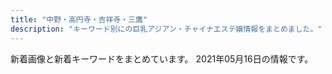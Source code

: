 ```yaml
---
title: "中野・高円寺・吉祥寺・三鷹"
description: "キーワード別にの巨乳アジアン・チャイナエステ嬢情報をまとめました。"
---
```


新着画像と新着キーワードをまとめています。
2021年05月16日の情報です。

<DmmAffiliateIns />
<KeywordTable
  shops={
    [
    {
        "station": "\u6b66\u8535\u95a2\u99c5\u5357\u53e3",
        "url": "http://xiretyuat.xyz/",
        "img_links": [
            "http://xiretyuat.xyz/uploads/210511/1-21051113142N43.jpg",
            "http://xiretyuat.xyz/static/picture/img_tel.png",
            "http://xiretyuat.xyz/static/picture/tit_staff02.png",
            "http://xiretyuat.xyz/uploads/210319/1-21031916032G39.jpg",
            "http://xiretyuat.xyz/uploads/201215/1-201215140451403.jpg",
            "http://xiretyuat.xyz/uploads/210408/1-21040Q33G0920.jpg",
            "http://xiretyuat.xyz/static/picture/sp_tit_new.png",
            "http://xiretyuat.xyz/static/picture/room3.jpg",
            "http://xiretyuat.xyz/uploads/210319/1-21031916033XB.jpg",
            "http://xiretyuat.xyz/uploads/210408/1-21040Q33AR20.jpg",
            "http://xiretyuat.xyz/static/picture/top.jpg",
            "http://xiretyuat.xyz/static/picture/room4.jpg",
            "http://xiretyuat.xyz/uploads/210127/1-21012G0345B96.jpg",
            "http://xiretyuat.xyz/static/picture/tit_staff01.png",
            "http://xiretyuat.xyz/uploads/210127/1-21012G03430533.jpg",
            "http://xiretyuat.xyz/images/1-1Z41911200GA.png",
            "http://xiretyuat.xyz/static/picture/maining.jpg",
            "http://xiretyuat.xyz/uploads/201215/1-2012151405215G.jpg",
            "http://xiretyuat.xyz/static/picture/sp_tit_staff02.png",
            "http://xiretyuat.xyz/static/picture/room2.jpg",
            "http://xiretyuat.xyz/static/picture/sp_tit_staff01.png",
            "http://xiretyuat.xyz/static/picture/sp_tit_therapist.png",
            "http://xiretyuat.xyz/uploads/210511/1-210511131450912.jpg",
            "http://xiretyuat.xyz/uploads/210511/1-2105111315014b.jpg",
            "http://xiretyuat.xyz/static/picture/tit_new.png",
            "http://xiretyuat.xyz/uploads/210408/1-21040Q33H0N7.jpg",
            "http://xiretyuat.xyz/uploads/210327/1-21032G53UQ59.jpg",
            "http://xiretyuat.xyz/uploads/201215/1-2012151405433S.jpg",
            "http://xiretyuat.xyz/uploads/210127/1-21012G0344A00.jpg",
            "http://xiretyuat.xyz/static/picture/room1.jpg",
            "http://xiretyuat.xyz/uploads/210319/1-2103191603104W.jpg",
            "http://xiretyuat.xyz/static/picture/tit_therapist.png"
        ],
        "keywords": {
            "88": 4,
            "85": 4,
            "89": 4,
            "87": 3,
            "D": 12,
            "86": 15,
            "E": 3,
            "C": 15
        },
        "name": "\u4e00\u76ee\u60da\u308c"
    },
    {
        "station": "JR\u5409\u7965\u5bfa\u99c5\u5317\u53e3",
        "keywords": {
            "E": 1,
            "C": 1,
            "85": 1,
            "89": 1,
            "\u80f8": 1,
            "D": 7,
            "86": 6
        },
        "img_links": [
            "http://zeanfio.tokyo/uploads/200826/1-200R6123J3U4.jpg",
            "http://zeanfio.tokyo/uploads/200615/1-200615130103941.jpg",
            "http://zeanfio.tokyo/uploads/210416/1-210416133S4214.jpg",
            "http://zeanfio.tokyo/picture/s_staff.png",
            "http://zeanfio.tokyo/uploads/210401/1-210401155019443.jpg",
            "http://zeanfio.tokyo/picture/room4.jpg",
            "http://zeanfio.tokyo/picture/face.jpg",
            "http://zeanfio.tokyo/uploads/200826/1-200R61240062U.jpg",
            "http://zeanfio.tokyo/picture/pick.jpg",
            "http://zeanfio.tokyo/uploads/200826/1-200R612410XQ.jpg",
            "http://zeanfio.tokyo/uploads/210401/1-21040115504V30.jpg",
            "http://zeanfio.tokyo/picture/room2.jpg",
            "http://zeanfio.tokyo/uploads/200826/1-200R6123K2943.jpg",
            "http://zeanfio.tokyo/picture/room3.jpg",
            "http://zeanfio.tokyo/uploads/200826/1-200R612401XN.jpg",
            "http://zeanfio.tokyo/picture/top.jpg",
            "http://zeanfio.tokyo/uploads/200526/1-2005260T929410.jpg",
            "http://zeanfio.tokyo/uploads/200826/1-200R61240505J.jpg",
            "http://zeanfio.tokyo/uploads/200613/1-20061313545XI.jpg",
            "http://zeanfio.tokyo/uploads/200525/1-2005251AZ0391.jpg",
            "http://zeanfio.tokyo/uploads/200826/1-200R612391O57.jpg",
            "http://zeanfio.tokyo/picture/face_bj1.png",
            "http://zeanfio.tokyo/uploads/210416/1-2104161339114D.jpg",
            "http://zeanfio.tokyo/picture/news.jpg",
            "http://zeanfio.tokyo/picture/room1.jpg",
            "http://zeanfio.tokyo/uploads/200826/1-200R612392D44.jpg"
        ],
        "name": "\u611b\u306e\u6d77",
        "url": "http://zeanfio.tokyo/"
    },
    {
        "station": "\u65b0\u4e2d\u91ce\u99c54\u756a\u51fa\u53e3",
        "name": "\u6574\u4f53\u697d",
        "keywords": {},
        "img_links": [
            "https://nakano-mensesthe.com/room/esthe3.jpg",
            "https://nakano-mensesthe.com/button/staff.png",
            "https://nakano-mensesthe.com/menu/info.png",
            "https://nakano-mensesthe.com/staff/nana-s1.jpg",
            "https://nakano-mensesthe.com/button/home.png",
            "https://nakano-mensesthe.com/staff/nana-l1.jpg",
            "https://nakano-mensesthe.com/2019/10/05/tenpo.jpg",
            "https://nakano-mensesthe.com/room/4.jpg",
            "https://nakano-mensesthe.com/icon/twitter.png",
            "https://nakano-mensesthe.com/button/blog.png",
            "https://nakano-mensesthe.com/images/header3.png",
            "https://nakano-mensesthe.com/icon/line.png",
            "https://nakano-mensesthe.com/room/3.jpg",
            "https://nakano-mensesthe.com/images/main-sp.jpg",
            "https://nakano-mensesthe.com/menu/friend.png",
            "https://nakano-mensesthe.com/room/8.jpg",
            "https://nakano-mensesthe.com/link/mens-esthe.png",
            "https://nakano-mensesthe.com/2019/08/31/1.jpg",
            "https://nakano-mensesthe.com/room/esthe1.jpg",
            "https://nakano-mensesthe.com/room/1.jpg",
            "https://nakano-mensesthe.com/images/footer-l.png",
            "https://nakano-mensesthe.com/icon/yelp.png",
            "https://nakano-mensesthe.com/menu/blog.png",
            "https://nakano-mensesthe.com/images/main1.jpg",
            "https://nakano-mensesthe.com/room/esthe2.jpg",
            "https://nakano-mensesthe.com/2020/12/21/eri.jpg",
            "https://nakano-mensesthe.com/staff/yuri-l1.jpg",
            "https://nakano-mensesthe.com/room/7.jpg",
            "https://nakano-mensesthe.com/staff/eri-l1.jpg",
            "https://nakano-mensesthe.com/images/clear.png",
            "https://nakano-mensesthe.com/staff/eri-s1.jpg",
            "https://nakano-mensesthe.com/staff/yuri-s1.jpg",
            "https://nakano-mensesthe.com/staff/aki-l1.jpg",
            "https://nakano-mensesthe.com/staff/aki-s1.jpg",
            "https://nakano-mensesthe.com/menu/home.png",
            "https://nakano-mensesthe.com/menu/gallery.png",
            "https://nakano-mensesthe.com/icon/facebook.png",
            "https://nakano-mensesthe.com/images/footer-r.png",
            "https://nakano-mensesthe.com/room/2.jpg"
        ],
        "url": "https://nakano-mensesthe.com/"
    },
    {
        "img_links": [
            "http://jupiter.esnavi.work/2/uploadimg/1596225457.jpg",
            "http://jupiter.esnavi.work/2/uploadimg/1594128693.jpg",
            "http://jupiter.esnavi.work/h1.jpg",
            "http://jupiter.esnavi.work/h2.jpg",
            "http://jupiter.esnavi.work/2/uploadimg/1613996095.jpg",
            "http://jupiter.esnavi.work/h0.jpg",
            "http://jupiter.esnavi.work/2/uploadimg/1618454264.jpg",
            "http://jupiter.esnavi.work/2/uploadimg/1596225568.jpg",
            "http://jupiter.esnavi.work/2/uploadimg/1607690636.jpg",
            "http://jupiter.esnavi.work/2/uploadimg/1593404078.jpg",
            "http://jupiter.esnavi.work/2/uploadimg/1565950572.jpg",
            "http://jupiter.esnavi.work/2/uploadimg/1620451978.jpg",
            "http://jupiter.esnavi.work/int2.jpg",
            "http://jupiter.esnavi.work/h3.jpg",
            "http://jupiter.esnavi.work/2/uploadimg/1620451860.jpg",
            "http://jupiter.esnavi.work/2/uploadimg/1593144206.jpg",
            "http://jupiter.esnavi.work/top.jpg"
        ],
        "url": "http://jupiter.esnavi.work/",
        "station": "\u65b0\u9ad8\u5186\u5bfa\u99c5",
        "name": "\u6728\u661f",
        "keywords": {
            "E": 36,
            "87": 48,
            "D": 48,
            "G": 1,
            "83": 24,
            "C": 36,
            "86": 36
        }
    },
    {
        "name": "Pure Heart",
        "url": "https://pureheart.tokyo/",
        "img_links": [
            "https://pureheart.tokyo/sites/default/files/inline-images/PA311702.jpg",
            "https://pureheart.tokyo/sites/default/files/pictures/2018-06/emi_001.jpg",
            "https://pureheart.tokyo/sites/default/files/pictures/2019-10/19101001_0.jpg",
            "https://pureheart.tokyo/sites/default/files/pictures/2020-12/rize_001.jpg",
            "https://pureheart.tokyo/sites/default/files/styles/large/public/pictures/2019-10/19101001_0.jpg",
            "https://pureheart.tokyo/sites/default/files/pictures/2020-11/asami_001.jpg",
            "https://pureheart.tokyo/sites/default/files/pictures/2018-06/aya_001.jpg",
            "https://pureheart.tokyo/sites/default/files/pictures/2021-02/rio_001_0.jpg",
            "https://pureheart.tokyo/sites/default/files/pictures/2020-06/riri_001.jpg",
            "https://pureheart.tokyo/sites/default/files/pictures/2018-06/noa_001.jpg",
            "https://pureheart.tokyo/sites/default/files/pictures/2019-02/miki_001_0.jpg",
            "https://pureheart.tokyo/sites/default/files/pictures/2018-09/miyuki_002_0.jpg",
            "https://pureheart.tokyo/sites/default/files/styles/large/public/pictures/2020-06/20062201.jpg",
            "https://pureheart.tokyo/sites/default/files/pictures/2020-04/erina_005.jpg",
            "https://pureheart.tokyo/sites/default/files/pictures/2020-04/ai_003.jpg",
            "https://pureheart.tokyo/sites/default/files/inline-images/PA311701.jpg",
            "https://pureheart.tokyo/sites/default/files/pictures/2020-06/20062201.jpg",
            "https://pureheart.tokyo/sites/default/files/styles/large/public/pictures/2019-02/miki_001_0.jpg",
            "https://pureheart.tokyo/sites/default/files/pictures/2018-12/shizuka_001_2.jpg",
            "https://pureheart.tokyo/sites/default/files/pictures/2021-01/rize_004_1.jpg"
        ],
        "station": "JR\u837b\u7aaa\u99c5\u5317\u53e3",
        "keywords": {
            "\u30bb\u30af\u30b7\u30fc": 1,
            "\u304a\u3063\u3071\u3044": 1,
            "\u5de8\u4e73": 5,
            "\u80f8": 3,
            "F": 1,
            "\u4e73": 9
        }
    },
    {
        "img_links": [
            "http://arm-esthe.com/images/s_staff.png",
            "http://arm-esthe.com/images/s_news.png",
            "http://arm-esthe.com/staff/nana/01.jpg",
            "http://arm-esthe.com/staff/haruka/01.jpg",
            "http://arm-esthe.com/staff/rika/01.jpg",
            "http://arm-esthe.com/staff/maya/01.jpg",
            "http://arm-esthe.com/images/news_bj3.jpg",
            "http://arm-esthe.com/images/top.jpg",
            "http://arm-esthe.com/staff/ann/01.jpg",
            "http://arm-esthe.com/images/staff0.jpg",
            "http://arm-esthe.com/images/s_link.png",
            "http://arm-esthe.com/staff/sakura/01.jpg",
            "http://arm-esthe.com/images/staff_bj3.jpg"
        ],
        "url": "http://arm-esthe.com/",
        "name": "\u30d0\u30ca\u30ca",
        "station": "\u4e0a\u77f3\u795e\u4e95\u99c5\u5357\u53e3",
        "keywords": {}
    },
    {
        "img_links": [
            "http://aroma-relax.blue/images/line.jpg",
            "http://aroma-relax.blue/images/slider/slide1s.png",
            "http://aroma-relax.blue/images/staff_images/cg01.jpg",
            "http://aroma-relax.blue/images/an_4_01.jpg",
            "http://aroma-relax.blue/images/staff_images/cg07.jpg",
            "http://aroma-relax.blue/images/an_1_01.jpg",
            "http://aroma-relax.blue/images/staff_images/cg05.jpg",
            "http://aroma-relax.blue/images/index_01.jpg",
            "http://aroma-relax.blue/images/an_2_01.jpg",
            "http://aroma-relax.blue/images/qr.jpg",
            "http://aroma-relax.blue/images/staff_images/cg03.jpg",
            "http://aroma-relax.blue/images/staff_images/cg071.jpg",
            "http://aroma-relax.blue/images/an_6_01.jpg",
            "http://aroma-relax.blue/images/staff_images/cg06.jpg",
            "http://aroma-relax.blue/images/an_6_02.jpg",
            "http://aroma-relax.blue/images/slider/slide2.png",
            "http://aroma-relax.blue/images/ff.jpg",
            "http://aroma-relax.blue/images/an_3_02.jpg",
            "http://aroma-relax.blue/images/staff_images/cg061.jpg",
            "http://aroma-relax.blue/images/r3.jpg",
            "http://aroma-relax.blue/images/r2.jpg",
            "http://aroma-relax.blue/images/an_5_02.jpg",
            "http://aroma-relax.blue/images/an_4_02.jpg",
            "http://aroma-relax.blue/images/an_2_02.jpg",
            "http://aroma-relax.blue/images/r6.jpg",
            "http://aroma-relax.blue/images/no.png",
            "http://aroma-relax.blue/images/r1.jpg",
            "http://aroma-relax.blue/images/an_3_01.jpg",
            "http://aroma-relax.blue/images/staff_images/cg08.jpg",
            "http://aroma-relax.blue/images/a1.jpg",
            "http://aroma-relax.blue/images/r5.jpg",
            "http://aroma-relax.blue/images/slider/slide3.png",
            "http://aroma-relax.blue/images/a2.jpg",
            "http://aroma-relax.blue/images/slider/slide1.png",
            "http://aroma-relax.blue/images/r4.jpg",
            "http://aroma-relax.blue/images/an_1_02.jpg",
            "http://aroma-relax.blue/images/slider/slide3s.png",
            "http://aroma-relax.blue/images/a3.jpg",
            "http://aroma-relax.blue/images/staff_images/cg02.jpg",
            "http://aroma-relax.blue/images/a4.jpg",
            "http://aroma-relax.blue/images/an_5_01.jpg",
            "http://aroma-relax.blue/images/slider/slide2s.png"
        ],
        "url": "http://aroma-relax.blue/",
        "name": "\u3086\u304d\u59eb",
        "keywords": {
            "E": 3,
            "86": 7,
            "D": 4
        },
        "station": "JR\u9ad8\u5186\u5bfa\u99c5\u5357\u53e3"
    },
    {
        "name": "\u6c34\u6676\u5bae-\u3059\u3044\u3057\u3087\u3046\u304d\u3085\u3046-",
        "station": "\u91ce\u65b9\u99c5\u5357\u53e3",
        "keywords": {
            "E": 4,
            "D": 11
        },
        "url": "https://su-rinpa.tokyo/",
        "img_links": [
            "https://su-rinpa.tokyo/wp-content/themes/este/img/top-img02.png",
            "https://su-rinpa.tokyo/wp-content/themes/este/img/4.jpg",
            "https://su-rinpa.tokyo/wp-content/themes/este/img/1.jpg",
            "https://su-rinpa.tokyo/wp-content/uploads/2019/11/8sakjhasasa.jpg",
            "https://su-rinpa.tokyo/wp-content/uploads/2019/11/8sauika.jpg",
            "https://su-rinpa.tokyo/wp-content/themes/este/img/3.jpg",
            "https://su-rinpa.tokyo/wp-content/themes/este/img/tel.png",
            "https://su-rinpa.tokyo/wp-content/themes/este/img/2.jpg",
            "https://su-rinpa.tokyo/wp-content/uploads/2019/11/satuysa.jpg",
            "https://su-rinpa.tokyo/wp-content/themes/este/img/top-img04.png",
            "https://su-rinpa.tokyo/wp-content/themes/este/img/tel01.png",
            "https://su-rinpa.tokyo/wp-content/themes/este/img/top-img01.png",
            "https://su-rinpa.tokyo/wp-content/uploads/2019/11/saaaaaaajksa.jpg"
        ]
    },
    {
        "station": "\u6771\u9ad8\u5186\u5bfa\u99c5",
        "url": "http://www.relaxation-hana.xyz/",
        "keywords": {
            "C": 12,
            "D": 12,
            "86": 8,
            "85": 8,
            "87": 8
        },
        "name": "\u30ea\u30e9\u30af\u30bc\u30fc\u30b7\u30e7\u30f3\u83ef",
        "img_links": [
            "http://www.relaxation-hana.xyz/images/index_sm.png",
            "http://www.relaxation-hana.xyz/files/004-03.jpg",
            "http://www.relaxation-hana.xyz/images/mainImg_sub.jpg",
            "http://www.relaxation-hana.xyz/images/icon_top.png",
            "http://www.relaxation-hana.xyz/files/001-03.jpg",
            "http://www.relaxation-hana.xyz/files/006-03.jpg",
            "http://www.relaxation-hana.xyz/files/004-02.jpg",
            "http://www.relaxation-hana.xyz/files/008.jpg",
            "http://www.relaxation-hana.xyz/files/001-02.jpg",
            "http://www.relaxation-hana.xyz/images/icon_staff.png",
            "http://www.relaxation-hana.xyz/files/004.jpg",
            "http://www.relaxation-hana.xyz/files/008-03.jpg",
            "http://www.relaxation-hana.xyz/files/005-03.jpg",
            "http://www.relaxation-hana.xyz/files/007-03.jpg",
            "http://www.relaxation-hana.xyz/images/btn2.png",
            "http://www.relaxation-hana.xyz/files/007.jpg",
            "http://www.relaxation-hana.xyz/files/006.jpg",
            "http://www.relaxation-hana.xyz/files/006-02.jpg",
            "http://www.relaxation-hana.xyz/files/007-02.jpg",
            "http://www.relaxation-hana.xyz/files/001.jpg",
            "http://www.relaxation-hana.xyz/images/icon_tel.png",
            "http://www.relaxation-hana.xyz/files/005-02.jpg",
            "http://www.relaxation-hana.xyz/images/icon_info.png",
            "http://www.relaxation-hana.xyz/files/008-02.jpg",
            "http://www.relaxation-hana.xyz/files/005.jpg"
        ]
    },
    {
        "img_links": [],
        "keywords": {},
        "station": "JR\u837b\u7aaa\u99c5\u5357\u53e3",
        "name": "TIAMO \u30c6\u30a3\u30a2\u30e2",
        "url": "http://tiamo.est.cm/"
    },
    {
        "img_links": [
            "https://yu-rinpa.tokyo/wp-content/themes/este/img/top-img02.png",
            "https://yu-rinpa.tokyo/wp-content/uploads/2018/12/4388fd7381a30d84934c3516c70a269a.jpg",
            "https://yu-rinpa.tokyo/wp-content/uploads/2019/06/3shiaosja.jpg",
            "https://yu-rinpa.tokyo/wp-content/uploads/2019/06/1saihoaujaa.jpg",
            "https://yu-rinpa.tokyo/wp-content/themes/este/img/top-img04.png",
            "https://yu-rinpa.tokyo/wp-content/themes/este/img/tel01.png",
            "https://yu-rinpa.tokyo/wp-content/themes/este/img/top-img03.png",
            "https://yu-rinpa.tokyo/wp-content/themes/este/img/top-img01.png",
            "https://yu-rinpa.tokyo/wp-content/themes/este/img/tel.png",
            "https://yu-rinpa.tokyo/wp-content/themes/este/img/3.jpg",
            "https://yu-rinpa.tokyo/wp-content/uploads/2018/12/warestd78.jpg",
            "https://yu-rinpa.tokyo/wp-content/themes/este/img/2.jpg",
            "https://yu-rinpa.tokyo/wp-content/uploads/2019/06/1sahioaja.jpg",
            "https://yu-rinpa.tokyo/wp-content/themes/este/img/4.jpg",
            "https://yu-rinpa.tokyo/wp-content/themes/este/img/1.jpg",
            "https://yu-rinpa.tokyo/wp-content/uploads/2019/06/1sahuishjasa.jpg"
        ],
        "station": "JR\u4e2d\u91ce\u99c5\u5317\u53e3",
        "name": "\u30e6\u30a6\u30a2\u30f3\u30c9\u30df\u30fc",
        "url": "https://yu-rinpa.tokyo/",
        "keywords": {
            "D": 17,
            "C": 4
        }
    },
    {
        "url": "http://spa-only-one.jpn.mn/",
        "station": "JR\u837b\u7aaa\u99c5\u5317\u53e3",
        "img_links": [
            "http://spa-only-one.jpn.mn/photos/sites/15/2018/05/2018052706491571.jpg",
            "http://spa-only-one.jpn.mn/images/top.png",
            "http://spa-only-one.jpn.mn/images/girl-z2.jpg",
            "http://spa-only-one.jpn.mn/photos/sites/15/2018/09/201809070336043.jpg",
            "http://spa-only-one.jpn.mn/photos/sites/15/2018/05/2018052706495271.jpg",
            "http://spa-only-one.jpn.mn/images/s_link.png",
            "http://spa-only-one.jpn.mn/photos/sites/15/2018/05/2018050703260387.jpg",
            "http://spa-only-one.jpn.mn/photos/sites/15/2020/06/2020062320024668.jpg",
            "http://spa-only-one.jpn.mn/images/girl-z1.jpg",
            "http://spa-only-one.jpn.mn/images/s_staff.png",
            "http://spa-only-one.jpn.mn/photos/sites/15/2018/05/2018052706473315.jpg",
            "http://spa-only-one.jpn.mn/photos/sites/15/2018/02/2018020401442712-e1519260883926.jpg",
            "http://spa-only-one.jpn.mn/photos/sites/15/2018/05/2018052706514671.jpg",
            "http://spa-only-one.jpn.mn/images/news.jpg",
            "http://spa-only-one.jpn.mn/images/pick.jpg",
            "http://spa-only-one.jpn.mn/photos/sites/15/2018/05/2018052706482112.jpg",
            "http://spa-only-one.jpn.mn/photos/sites/15/2018/05/2018052706463940.jpg",
            "http://spa-only-one.jpn.mn/photos/sites/15/2017/11/2017111706403963.jpg",
            "http://spa-only-one.jpn.mn/images/mobile.jpg"
        ],
        "keywords": {
            "D": 4,
            "84": 1,
            "86": 3,
            "C": 17,
            "85": 1,
            "87": 1
        },
        "name": "SPA ONLY ONE"
    },
    {
        "img_links": [
            "http://www.yumenoie.aromanv.com/files/002.jpg",
            "http://www.yumenoie.aromanv.com/files/017.jpg",
            "http://www.yumenoie.aromanv.com/files/012-02.jpg",
            "http://www.yumenoie.aromanv.com/photo_news/upimg/429586077e104944f5_1.jpg",
            "http://www.yumenoie.aromanv.com/images/top-left01.jpg",
            "http://www.yumenoie.aromanv.com/images/m-top-right04.jpg",
            "http://www.yumenoie.aromanv.com/images/m-head.jpg",
            "http://www.yumenoie.aromanv.com/files/022.jpg",
            "http://www.yumenoie.aromanv.com/images/call.png",
            "http://www.yumenoie.aromanv.com/files/007.jpg",
            "http://www.yumenoie.aromanv.com/images/m-top02.jpg",
            "http://www.yumenoie.aromanv.com/files/005-02.jpg",
            "http://www.yumenoie.aromanv.com/files/018-02.jpg",
            "http://www.yumenoie.aromanv.com/files/020.jpg",
            "http://www.yumenoie.aromanv.com/images/m-top-right01.jpg",
            "http://www.yumenoie.aromanv.com/files/003-02.jpg",
            "http://www.yumenoie.aromanv.com/files/009-02.jpg",
            "http://www.yumenoie.aromanv.com/images/m-top-right02.jpg",
            "http://www.yumenoie.aromanv.com/photo_news/upimg/99298609ca43c21470_1.jpg",
            "http://www.yumenoie.aromanv.com/files/009.jpg",
            "http://www.yumenoie.aromanv.com/photo_news/upimg/2306160408316d7528_0.jpg",
            "http://www.yumenoie.aromanv.com/files/002-02.jpg",
            "http://www.yumenoie.aromanv.com/files/005.jpg",
            "http://www.yumenoie.aromanv.com/photo_news/upimg/47433607e8ffeabe69_1.jpg",
            "http://www.yumenoie.aromanv.com/photo_news/upimg/473076013a2f5de951_0.jpg",
            "http://www.yumenoie.aromanv.com/files/014-02.jpg",
            "http://www.yumenoie.aromanv.com/files/017-02.jpg",
            "http://www.yumenoie.aromanv.com/files/003.jpg",
            "http://www.yumenoie.aromanv.com/files/012.jpg",
            "http://www.yumenoie.aromanv.com/files/015.jpg",
            "http://www.yumenoie.aromanv.com/files/019-02.jpg",
            "http://www.yumenoie.aromanv.com/images/m-yejiao.jpg",
            "http://www.yumenoie.aromanv.com/files/011-02.jpg",
            "http://www.yumenoie.aromanv.com/files/015-02.jpg",
            "http://www.yumenoie.aromanv.com/files/010.jpg",
            "http://www.yumenoie.aromanv.com/photo_news/upimg/310986094b7210ac0d_0.jpg",
            "http://www.yumenoie.aromanv.com/files/022-02.jpg",
            "http://www.yumenoie.aromanv.com/files/006-02.jpg",
            "http://www.yumenoie.aromanv.com/files/014.jpg",
            "http://www.yumenoie.aromanv.com/photo_news/upimg/402235fb7410b2aa2b_0.jpg",
            "http://www.yumenoie.aromanv.com/files/021.jpg",
            "http://www.yumenoie.aromanv.com/photo_news/upimg/4060160640b183d8d9_0.jpg",
            "http://www.yumenoie.aromanv.com/files/020-02.jpg",
            "http://www.yumenoie.aromanv.com/files/019.jpg",
            "http://www.yumenoie.aromanv.com/photo_news/upimg/94881604b1c6bc3848_0.jpg",
            "http://www.yumenoie.aromanv.com/files/013-02.jpg",
            "http://www.yumenoie.aromanv.com/files/013.jpg",
            "http://www.yumenoie.aromanv.com/files/004.jpg",
            "http://www.yumenoie.aromanv.com/files/007-02.jpg",
            "http://www.yumenoie.aromanv.com/images/m-right.jpg",
            "http://www.yumenoie.aromanv.com/files/001.jpg",
            "http://www.yumenoie.aromanv.com/files/016-02.jpg",
            "http://www.yumenoie.aromanv.com/images/m-top-right03.jpg",
            "http://www.yumenoie.aromanv.com/files/006.jpg",
            "http://www.yumenoie.aromanv.com/photo_news/upimg/765155fc710510dd3a_0.jpg",
            "http://www.yumenoie.aromanv.com/files/018.jpg",
            "http://www.yumenoie.aromanv.com/files/004-02.jpg",
            "http://www.yumenoie.aromanv.com/files/011.jpg",
            "http://www.yumenoie.aromanv.com/photo_news/upimg/50542603347d614cd1_0.jpg",
            "http://www.yumenoie.aromanv.com/files/010-02.jpg",
            "http://www.yumenoie.aromanv.com/files/021-02.jpg",
            "http://www.yumenoie.aromanv.com/files/016.jpg",
            "http://www.yumenoie.aromanv.com/images/m-left.jpg",
            "http://www.yumenoie.aromanv.com/files/001-02.jpg"
        ],
        "url": "http://www.yumenoie.aromanv.com/",
        "name": "\u5922\u306e\u5bb6",
        "station": "\u4e0a\u77f3\u795e\u4e95\u99c5\u5357\u53e3",
        "keywords": {
            "87": 24,
            "C": 8,
            "F": 2,
            "86": 16,
            "D": 30
        }
    },
    {
        "url": "http://milktea.rankuens.com/",
        "name": "\u30df\u30eb\u30af\u30c6\u30a3\u30fc",
        "keywords": {
            "D": 2,
            "87": 1,
            "C": 2,
            "86": 1,
            "E": 1,
            "85": 1,
            "89": 2
        },
        "station": "JR\u9ad8\u5186\u5bfa\u99c5\u5317\u53e3",
        "img_links": [
            "http://milktea.rankuens.com/css/tel.png",
            "http://milktea.rankuens.com/css/staff/staff01.png",
            "http://milktea.rankuens.com/css/staff/staff06.png",
            "http://milktea.rankuens.com/css/staff/staff05-b.png",
            "http://milktea.rankuens.com/css/nav/nav02.png",
            "http://milktea.rankuens.com/css/staff/staff05.png",
            "http://milktea.rankuens.com/css/nav/nav06.png",
            "http://milktea.rankuens.com/css/nav/nav04.png",
            "http://milktea.rankuens.com/css/staff/staff02.png",
            "http://milktea.rankuens.com/css/staff/staff04.png",
            "http://milktea.rankuens.com/css/top01.png",
            "http://milktea.rankuens.com/css/nav/nav03.png",
            "http://milktea.rankuens.com/css/nav/nav05.png",
            "http://milktea.rankuens.com/css/nav/nav01.png"
        ]
    },
    {
        "url": "http://star-menz.com/",
        "img_links": [
            "http://star-menz.com/430.png",
            "http://star-menz.com/prof/girl010.jpg",
            "http://star-menz.com/prof/girl012.jpg",
            "http://star-menz.com/prof/girl08.jpg",
            "https://www.tmpt3.com/img/loader.png",
            "http://star-menz.com/prof/girl011.jpg",
            "http://star-menz.com/prof/girl09.jpg",
            "http://star-menz.com/img/pic/main02.jpg"
        ],
        "station": "JR\u9ad8\u5186\u5bfa\u99c5\u5317\u53e3",
        "name": "STAR\u30e1\u30f3\u30ba\u30a8\u30b9\u30c6",
        "keywords": {
            "C": 2,
            "E": 1,
            "94": 1,
            "G": 6,
            "85": 1,
            "83": 2,
            "84": 1
        }
    },
    {
        "img_links": [
            "http://rainbow.esnavi.work/sp_top.jpg",
            "http://rainbow.esnavi.work/sp_nav01.png",
            "http://rainbow.esnavi.work/2020033010050746.jpg",
            "http://rainbow.esnavi.work/kanban.jpg",
            "http://rainbow.esnavi.work/2020033010050818.jpg",
            "http://rainbow.esnavi.work/sp_nav03.png",
            "http://rainbow.esnavi.work/mimi.jpg",
            "http://rainbow.esnavi.work/sp_nav02.png",
            "http://rainbow.esnavi.work/tit_staff03.png",
            "http://rainbow.esnavi.work/2020022105445070.jpg",
            "http://rainbow.esnavi.work/2020022105435581.jpg"
        ],
        "url": "http://rainbow.esnavi.work/",
        "name": "\u30ec\u30a4\u30f3\u30dc\u30fc",
        "keywords": {
            "C": 13,
            "E": 4,
            "84": 1,
            "86": 15,
            "88": 4,
            "D": 15
        },
        "station": "JR\u837b\u7aaa\u99c5\u897f\u53e3"
    },
    {
        "station": "JR\u4e09\u9df9\u99c5\u5357\u53e3",
        "url": "http://f-relax.net/",
        "name": "\u30a8\u30b9\u30fb\u30c8\u30c3\u30d7",
        "keywords": {
            "90": 1,
            "86": 1,
            "C": 4,
            "88": 1,
            "85": 1
        },
        "img_links": [
            "http://f-relax.net/images/index_16.jpg",
            "http://f-relax.net/images/rec_09.jpg",
            "http://f-relax.net/girl/01.jpg",
            "http://f-relax.net/girl/04.jpg",
            "http://f-relax.net/images/info.jpg",
            "http://f-relax.net/girl/01b.jpg",
            "http://f-relax.net/images/staff_09.jpg",
            "http://f-relax.net/girl/02.jpg",
            "http://f-relax.net/images/index_03.jpg",
            "http://f-relax.net/girl/04a.jpg",
            "http://f-relax.net/girl/04b.jpg",
            "http://f-relax.net/girl/01a.jpg",
            "http://f-relax.net/girl/03b.jpg",
            "http://f-relax.net/images/acc.jpg",
            "http://f-relax.net/girl/02b.jpg",
            "http://f-relax.net/images/index_04.jpg",
            "http://f-relax.net/images/01.jpg",
            "http://f-relax.net/girl/02a.jpg",
            "http://f-relax.net/girl/03a.jpg",
            "http://f-relax.net/images/rec.jpg",
            "http://f-relax.net/images/index_05.jpg",
            "http://f-relax.net/images/index_14.jpg",
            "http://f-relax.net/images/line.jpg",
            "http://f-relax.net/images/index_06.jpg",
            "http://f-relax.net/images/index_12.jpg",
            "http://f-relax.net/images/sub_12.jpg",
            "http://f-relax.net/girl/03.jpg",
            "http://f-relax.net/images/index_11.jpg",
            "http://f-relax.net/images/info_09.jpg",
            "http://f-relax.net/images/02.jpg",
            "http://f-relax.net/images/index_13.jpg",
            "http://f-relax.net/images/index_01.jpg",
            "http://f-relax.net/images/index_07.jpg",
            "http://f-relax.net/images/index_02.jpg"
        ]
    },
    {
        "url": "http://www.es-sanken.link",
        "station": "JR\u4e2d\u91ce\u99c5\u5317\u53e3",
        "name": "S\u30fb\u30a2\u30ed\u30de",
        "keywords": {},
        "img_links": [
            "http://www.es-sanken.link/images/6.jpg",
            "http://www.es-sanken.link/images/sm.jpg",
            "http://www.es-sanken.link/sp/img/rina1.jpg",
            "http://www.es-sanken.link/sp/staff/mayu.jpg",
            "http://www.es-sanken.link/sp/img/mayu1.jpg",
            "http://www.es-sanken.link/img/kana1.jpg",
            "http://www.es-sanken.link/images/sys2.jpg",
            "http://www.es-sanken.link/img/mayu1.jpg",
            "http://www.es-sanken.link/images/rec2.jpg",
            "http://www.es-sanken.link/sp/img/mai1.jpg",
            "http://www.es-sanken.link/img/rina1.jpg",
            "http://www.es-sanken.link/sp/images/tel.jpg",
            "http://www.es-sanken.link/images/1.jpg",
            "http://www.es-sanken.link/images/interior_t.jpg",
            "http://www.es-sanken.link/sp/images/news.jpg",
            "http://www.es-sanken.link/img/ayumi1.jpg",
            "http://www.es-sanken.link/sp/staff/kana.jpg",
            "http://www.es-sanken.link/sp/images/interior_t.jpg",
            "http://www.es-sanken.link/sp/images/newsb.png",
            "http://www.es-sanken.link/img/sayuri1.jpg",
            "http://www.es-sanken.link/sp/staff/sayuri.jpg",
            "http://www.es-sanken.link/images/int2.jpg",
            "http://www.es-sanken.link/staff/rina.jpg",
            "http://www.es-sanken.link/images/5.jpg",
            "http://www.es-sanken.link/images/ta.jpg",
            "http://www.es-sanken.link/staff/mai.jpg",
            "http://www.es-sanken.link/sp/images/ac2.jpg",
            "http://www.es-sanken.link/images/tr.jpg",
            "http://www.es-sanken.link/sp/images/topgirl.jpg",
            "http://www.es-sanken.link/images/sys1.jpg",
            "http://www.es-sanken.link/images/staff_t.jpg",
            "http://www.es-sanken.link/sp/images/int1.jpg",
            "http://www.es-sanken.link/sp/images/head.jpg",
            "http://www.es-sanken.link/images/sys3.jpg",
            "http://www.es-sanken.link/images/tg.jpg",
            "http://www.es-sanken.link/sp/staff/rina.jpg",
            "http://www.es-sanken.link/images/4.jpg",
            "http://www.es-sanken.link/sp/images/footer.jpg",
            "http://www.es-sanken.link/sp/images/sys3.jpg",
            "http://www.es-sanken.link/images/2.jpg",
            "http://www.es-sanken.link/images/head.jpg",
            "http://www.es-sanken.link/staff/ayumi.jpg",
            "http://www.es-sanken.link/sp/images/staff_t.jpg",
            "http://www.es-sanken.link/sp/staff/mai.jpg",
            "http://www.es-sanken.link/sp/img/kana1.jpg",
            "http://www.es-sanken.link/sp/img/sayuri1.jpg",
            "http://www.es-sanken.link/staff/sayuri.jpg",
            "http://www.es-sanken.link/images/3.jpg",
            "http://www.es-sanken.link/images/up.png",
            "http://www.es-sanken.link/images/int1.jpg",
            "http://www.es-sanken.link/sp/images/rec1.jpg",
            "http://www.es-sanken.link/images/rec1.jpg",
            "http://www.es-sanken.link/sp/images/sys1.jpg",
            "http://www.es-sanken.link/sp/staff/ayumi.jpg",
            "http://www.es-sanken.link/staff/kana.jpg",
            "http://www.es-sanken.link/sp/images/comment.jpg",
            "http://www.es-sanken.link/sp/images/sys2.jpg",
            "http://www.es-sanken.link/sp/img/ayumi1.jpg",
            "http://www.es-sanken.link/sp/images/int2.jpg",
            "http://www.es-sanken.link/img/mai1.jpg",
            "http://www.es-sanken.link/staff/mayu.jpg",
            "http://www.es-sanken.link/sp/images/rec2.jpg",
            "http://www.es-sanken.link/images/news.jpg",
            "http://www.es-sanken.link/img/mai2.jpg",
            "http://www.es-sanken.link/sp/images/ac1.jpg"
        ]
    },
    {
        "keywords": {},
        "name": "Cherry-\u30c1\u30a7\u30ea\u30fc-",
        "station": "\u4e95\u837b\u99c5\u5357\u53e3",
        "url": "http://relax-esthe.blue/",
        "img_links": [
            "http://relax-esthe.blue/images/cg2.jpg",
            "http://relax-esthe.blue/images/s2.jpg",
            "http://relax-esthe.blue/images/s1.jpg",
            "http://relax-esthe.blue/images/s3.jpg",
            "http://relax-esthe.blue/images/bnr200.jpg",
            "http://relax-esthe.blue/images/s5.jpg",
            "http://relax-esthe.blue/images/cg3.jpg",
            "http://relax-esthe.blue/images/mobile.jpg",
            "http://relax-esthe.blue/images/cg1.jpg",
            "http://relax-esthe.blue/images/cg4.jpg"
        ]
    },
    {
        "station": "JR\u963f\u4f50\u30f6\u8c37\u99c5\u5317\u53e3",
        "img_links": [
            "http://massage.black/images/kan.jpg",
            "http://massage.black/images/info.png",
            "http://massage.black/images/qr.jpg",
            "http://massage.black/images/s03.jpg",
            "http://massage.black/images/s02.jpg",
            "http://massage.black/images/s01.jpg",
            "http://massage.black/images/img04.jpg",
            "http://massage.black/images/img02.jpg"
        ],
        "url": "http://massage.black/",
        "name": "\u693f",
        "keywords": {}
    },
    {
        "station": "JR\u9ad8\u5186\u5bfa\u99c5\u5317\u53e3",
        "url": "http://k-angel.jpest.net/",
        "name": "Angel\u30fb\u30a8\u30f3\u30b8\u30a7\u30eb",
        "keywords": {
            "C": 34
        },
        "img_links": [
            "http://k-angel.jpest.net/uploads//sites/40/2021/04/03.jpg",
            "http://k-angel.jpest.net/uploads//sites/40/2021/04/ami-1.jpg",
            "http://k-angel.jpest.net/uploads//sites/40/elementor/thumbs/17-p60rpfmgesx8c6uyzj1dijaozr5ruzy0coz4ha6k6s.jpg",
            "http://k-angel.jpest.net/uploads//sites/40/2021/03/r5.jpg",
            "http://k-angel.jpest.net/uploads//sites/40/elementor/thumbs/07-p60rlzjrco7drnv741emdelukw5bmy9fvmv14raj04.jpg",
            "http://k-angel.jpest.net/uploads//sites/40/elementor/thumbs/02-1-p60rnbhj18107rxkc44lekicvjl1jijr284slvbg6s.jpg",
            "http://k-angel.jpest.net/uploads//sites/40/2021/03/r6.jpg",
            "http://k-angel.jpest.net/uploads//sites/40/2021/03/r1.jpg",
            "http://k-angel.jpest.net/uploads//sites/40/elementor/thumbs/58-p60shh54avb6pe4l8neowgjqzkxzhx9q7hmlwglqk4.jpg",
            "http://k-angel.jpest.net/uploads//sites/40/2021/04/17.jpg",
            "http://k-angel.jpest.net/uploads//sites/40/2021/04/g5.jpg",
            "http://k-angel.jpest.net/uploads//sites/40/2021/03/r2.jpg",
            "http://k-angel.jpest.net/uploads//sites/40/elementor/thumbs/03-p60rkojtuyf1n5rgqh39wqgsvmkyy32v168r4x87n8.jpg",
            "http://k-angel.jpest.net/uploads//sites/40/2021/04/02-1.jpg",
            "http://k-angel.jpest.net/uploads//sites/40/2021/04/58.jpg",
            "http://k-angel.jpest.net/uploads//sites/40/2021/03/r3.jpg",
            "http://k-angel.jpest.net/uploads//sites/40/2021/04/07.jpg",
            "http://k-angel.jpest.net/uploads//sites/40/2021/04/g6.jpg",
            "http://k-angel.jpest.net/uploads//sites/40/2021/03/r4.jpg",
            "http://k-angel.jpest.net/uploads//sites/40/2021/04/g1-1.jpg"
        ]
    },
    {
        "station": "JR\u9ad8\u5186\u5bfa\u99c5\u5317\u53e3",
        "keywords": {},
        "name": "\u521d\u604b",
        "img_links": [
            "http://www.hanabira.work/img/02.jpg",
            "http://www.hanabira.work/img/images/nav_03.png",
            "http://www.hanabira.work/img/images/nav_05.png",
            "http://www.hanabira.work/img/images/nav_01.png",
            "http://www.hanabira.work/img/images/nav_06.png",
            "http://www.hanabira.work/img/images/nav_02.png",
            "http://www.hanabira.work/img/03.jpg",
            "http://www.hanabira.work/img/images/nav_04.png",
            "http://www.hanabira.work/img/01.jpg"
        ],
        "url": "http://www.hanabira.work/"
    },
    {
        "url": "http://sweet-honey.jpn.mn/",
        "name": "\u30b9\u30a4\u30fc\u30c8\u30cf\u30cb\u30fc",
        "img_links": [
            "http://sweet-honey.jpn.mn/photos/sites/68/2019/12/2019121009263013.jpg",
            "http://sweet-honey.jpn.mn/photos/sites/68/2021/02/2021021919132751.jpg",
            "http://sweet-honey.jpn.mn/photos/sites/68/2021/05/2021050710415830.jpg",
            "http://sweet-honey.jpn.mn/images/mainimg01.png",
            "http://sweet-honey.jpn.mn/photos/sites/68/2021/04/202104251528277.jpg",
            "http://sweet-honey.jpn.mn/photos/sites/68/2021/02/2021022218491863.jpg",
            "http://sweet-honey.jpn.mn/photos/sites/68/2021/01/2021012112500887.jpg",
            "http://sweet-honey.jpn.mn/photos/sites/68/2021/05/2021050710432912.jpg",
            "http://sweet-honey.jpn.mn/photos/sites/68/2020/01/2020012306553011.jpg",
            "http://sweet-honey.jpn.mn/photos/sites/68/2021/03/202103291714197.jpg",
            "http://sweet-honey.jpn.mn/images/ico01.png",
            "http://sweet-honey.jpn.mn/photos/sites/68/2021/03/202103011433158.jpg",
            "http://sweet-honey.jpn.mn/photos/sites/68/2020/12/2020121102071696.jpg",
            "http://sweet-honey.jpn.mn/photos/sites/68/2019/12/2019122903172745.jpg",
            "http://sweet-honey.jpn.mn/photos/sites/68/2020/11/2020111901322238.jpg",
            "http://sweet-honey.jpn.mn/photos/sites/68/2020/06/2020060401530098.jpg",
            "http://sweet-honey.jpn.mn/photos/sites/68/2021/04/2021042914565676.jpg",
            "http://sweet-honey.jpn.mn/images/mainimg02.png",
            "http://sweet-honey.jpn.mn/photos/sites/68/2021/05/2021051510364881.jpg",
            "http://sweet-honey.jpn.mn/photos/sites/68/2021/05/2021051510371949.jpg",
            "http://sweet-honey.jpn.mn/photos/sites/68/2019/12/2019121009263189.jpg",
            "http://sweet-honey.jpn.mn/photos/sites/68/2021/04/2021040516200092.jpg",
            "http://sweet-honey.jpn.mn/photos/sites/68/2021/04/2021042515260441.jpg",
            "http://sweet-honey.jpn.mn/images/side_link02.png",
            "http://sweet-honey.jpn.mn/images/side_link03.png",
            "http://sweet-honey.jpn.mn/photos/sites/68/2021/02/202102191912083.jpg",
            "http://sweet-honey.jpn.mn/photos/sites/68/2020/06/2020060401504832.jpg",
            "http://sweet-honey.jpn.mn/photos/sites/68/2020/10/2020102804385899.jpg",
            "http://sweet-honey.jpn.mn/photos/sites/68/2019/12/2019122903172723.jpg",
            "http://sweet-honey.jpn.mn/images/side_link01.png",
            "http://sweet-honey.jpn.mn/photos/sites/68/2021/04/2021040516203368.jpg"
        ],
        "keywords": {
            "83": 2,
            "\u30bb\u30af\u30b7\u30fc": 1,
            "E": 1,
            "86": 13,
            "D": 33,
            "85": 7,
            "88": 2,
            "87": 10
        },
        "station": "JR\u837b\u7aaa\u99c5\u897f\u53e32"
    },
    {
        "name": "\u3082\u307f\u30fc\u3086",
        "keywords": {
            "D": 5,
            "86": 5,
            "C": 5,
            "87": 5
        },
        "station": "JR\u9ad8\u5186\u5bfa\u99c5\u5357\u53e3",
        "img_links": [
            "http://f-rlx.xyz/s/image/nav_topics.png",
            "http://f-rlx.xyz/images/index_26.jpg",
            "http://f-rlx.xyz/images/index_02.jpg",
            "http://f-rlx.xyz/images/index_08.jpg",
            "http://f-rlx.xyz/images/index_19.jpg",
            "http://f-rlx.xyz/girl/04.jpg",
            "http://f-rlx.xyz/images/03.jpg",
            "http://f-rlx.xyz/images/upload/thumb/740e5dec2ca54806.jpg",
            "http://f-rlx.xyz/images/upload/thumb/90170edff42fc458.jpg",
            "http://f-rlx.xyz/s/images/slider/next.png",
            "http://f-rlx.xyz/images/rec_11.jpg",
            "http://f-rlx.xyz/images/index_24.jpg",
            "http://f-rlx.xyz/images/upload/thumb/939a60785cc7a167.jpg",
            "http://f-rlx.xyz/images/upload/thumb/b5b618087f90a9f8.jpg",
            "http://f-rlx.xyz/s/image/nav_top.png",
            "http://f-rlx.xyz/s/images/service_01.png",
            "http://f-rlx.xyz/s/images/slider/prev.png",
            "http://f-rlx.xyz/s/images/top_2.jpg",
            "http://f-rlx.xyz/images/upload/thumb/b40c9bdbc5a67fd9.jpg",
            "http://f-rlx.xyz/s/uploads/06.jpg",
            "http://f-rlx.xyz/s/image/nav_cast.png",
            "http://f-rlx.xyz/images/index_01.jpg",
            "http://f-rlx.xyz/images/02.jpg",
            "http://f-rlx.xyz/images/index_28.jpg",
            "http://f-rlx.xyz/images/upload/thumb/ce903c0949e659f6.jpg",
            "http://f-rlx.xyz/images/upload/thumb/12c7dee67ce9a3ec.jpg",
            "http://f-rlx.xyz/s/images/tel.png",
            "http://f-rlx.xyz/images/staff_11.jpg",
            "http://f-rlx.xyz/images/index_16.jpg",
            "http://f-rlx.xyz/girl/02.jpg",
            "http://f-rlx.xyz/s/uploads/08.jpg",
            "http://f-rlx.xyz/images/index_17.jpg",
            "http://f-rlx.xyz/images/info.jpg",
            "http://f-rlx.xyz/s/image/nav_hotel.png",
            "http://f-rlx.xyz/images/index_06.jpg",
            "http://f-rlx.xyz/images/index_04.jpg",
            "http://f-rlx.xyz/images/upload/thumb/02f5c6f80e764efa.jpg",
            "http://f-rlx.xyz/images/upload/thumb/0365bf78f9f1e225.jpg",
            "http://f-rlx.xyz/images/rec.jpg",
            "http://f-rlx.xyz/images/index_13.jpg",
            "http://f-rlx.xyz/s/images/iphone.png",
            "http://f-rlx.xyz/s/images/kanban.jpg",
            "http://f-rlx.xyz/girl/06.jpg",
            "http://f-rlx.xyz/images/index_29.jpg",
            "http://f-rlx.xyz/s/images/slider/1.jpg",
            "http://f-rlx.xyz/images/index_12.jpg",
            "http://f-rlx.xyz/s/images/pc.png",
            "http://f-rlx.xyz/images/upload/thumb/612c61f669752eb1.jpg",
            "http://f-rlx.xyz/s/images/t2.jpg",
            "http://f-rlx.xyz/s/images/okubokomachi.jpg",
            "http://f-rlx.xyz/s/images/t4.jpg",
            "http://f-rlx.xyz/images/index_20.jpg",
            "http://f-rlx.xyz/images/index_15.jpg",
            "http://f-rlx.xyz/images/upload/thumb/87360a30af268254.jpg",
            "http://f-rlx.xyz/images/01.jpg",
            "http://f-rlx.xyz/images/index_05.jpg",
            "http://f-rlx.xyz/images/upload/thumb/2efa8499992b3a9c.jpg",
            "http://f-rlx.xyz/images/upload/thumb/f4775f16c6fc9aa2.jpg",
            "http://f-rlx.xyz/images/index_03.jpg",
            "http://f-rlx.xyz/s/images/service_03.png",
            "http://f-rlx.xyz/images/index_23.jpg",
            "http://f-rlx.xyz/s/images/slider/3.jpg",
            "http://f-rlx.xyz/s/uploads/02.jpg",
            "http://f-rlx.xyz/images/index_07.jpg",
            "http://f-rlx.xyz/images/index_09.jpg",
            "http://f-rlx.xyz/girl/03.jpg",
            "http://f-rlx.xyz/images/upload/thumb/ca7495be19fbf15b.jpg",
            "http://f-rlx.xyz/s/images/t1.jpg",
            "http://f-rlx.xyz/images/index_27.jpg",
            "http://f-rlx.xyz/s/images/t3.jpg",
            "http://f-rlx.xyz/s/image/nav_manga.png",
            "http://f-rlx.xyz/images/info_11.jpg",
            "http://f-rlx.xyz/s/image/nav_sys.png",
            "http://f-rlx.xyz/images/index_21.jpg",
            "http://f-rlx.xyz/images/index_10.jpg"
        ],
        "url": "http://f-rlx.xyz/"
    },
    {
        "img_links": [
            "http://ms-heal.com/images/n1.jpg",
            "http://ms-heal.com/images/15.jpg",
            "http://ms-heal.com/images/07.jpg",
            "http://ms-heal.com/images/girl.jpg",
            "http://ms-heal.com/images/tel.png",
            "http://ms-heal.com/images/08.jpg",
            "http://ms-heal.com/images/04.jpg",
            "http://ms-heal.com/images/05.jpg",
            "http://ms-heal.com/images/053.jpg",
            "http://ms-heal.com/images/052.jpg",
            "http://ms-heal.com/images/14.jpg",
            "http://ms-heal.com/images/082.jpg",
            "http://ms-heal.com/images/117.jpg",
            "http://ms-heal.com/images/116.jpg",
            "http://ms-heal.com/images/083.jpg",
            "http://ms-heal.com/images/06.jpg",
            "http://ms-heal.com/images/tiao.jpg",
            "http://ms-heal.com/images/s_cast.png",
            "http://ms-heal.com/images/09.jpg",
            "http://ms-heal.com/images/top1.jpg",
            "http://ms-heal.com/images/02.jpg",
            "http://ms-heal.com/images/01.jpg",
            "http://ms-heal.com/images/03.jpg",
            "http://ms-heal.com/images/n3.jpg",
            "http://ms-heal.com/images/13.jpg",
            "http://ms-heal.com/images/131.jpg",
            "http://ms-heal.com/images/m1.jpg",
            "http://ms-heal.com/images/new1.jpg",
            "http://ms-heal.com/images/11.jpg",
            "http://ms-heal.com/images/12.jpg"
        ],
        "keywords": {},
        "url": "http://ms-heal.com/",
        "station": "JR\u9ad8\u5186\u5bfa\u99c5\u5357\u53e3",
        "name": "\u9b54\u732b"
    },
    {
        "img_links": [
            "http://yumi-haru.work/sp/img/s3.jpg",
            "http://yumi-haru.work/sp/img/tit.jpg",
            "http://yumi-haru.work/sp/img/add.jpg",
            "http://yumi-haru.work/sp/img/sys.jpg",
            "http://yumi-haru.work/sp/img/t-t.jpg",
            "http://yumi-haru.work/sp/img/botton.jpg",
            "http://yumi-haru.work/sp/img/s8.jpg",
            "http://yumi-haru.work/img/s3.jpg",
            "http://yumi-haru.work/img/sta19.jpg",
            "http://yumi-haru.work/sp/img/t-s.jpg",
            "http://yumi-haru.work/img/th.png",
            "http://yumi-haru.work/sp/img/s19.jpg",
            "http://yumi-haru.work/img/sta8.jpg",
            "http://yumi-haru.work/img/sta3.jpg",
            "http://yumi-haru.work/sp/img/time.jpg",
            "http://yumi-haru.work/img/nos.jpg",
            "http://yumi-haru.work/img/s19.jpg",
            "http://yumi-haru.work/img/s18.jpg",
            "http://yumi-haru.work/img/mo.png",
            "http://yumi-haru.work/img/sta18.jpg",
            "http://yumi-haru.work/img/s2.jpg",
            "http://yumi-haru.work/img/s8.jpg",
            "http://yumi-haru.work/sp/img/pc.jpg",
            "http://yumi-haru.work/sp/img/t-r.jpg",
            "http://yumi-haru.work/sp/img/t-o.jpg",
            "http://yumi-haru.work/img/bb.png",
            "http://yumi-haru.work/sp/img/acc.jpg",
            "http://yumi-haru.work/sp/img/s18.jpg",
            "http://yumi-haru.work/sp/img/sta19.jpg",
            "http://yumi-haru.work/sp/img/info.jpg",
            "http://yumi-haru.work/img/acc.jpg",
            "http://yumi-haru.work/sp/img/tel2.jpg",
            "http://yumi-haru.work/sp/img/t-a.jpg",
            "http://yumi-haru.work/img/top2.png",
            "http://yumi-haru.work/sp/img/sta8.jpg",
            "http://yumi-haru.work/sp/img/pic.jpg",
            "http://yumi-haru.work/sp/img/sta18.jpg",
            "http://yumi-haru.work/sp/img/tel.jpg"
        ],
        "url": "http://yumi-haru.work/",
        "keywords": {
            "88": 4,
            "D": 2,
            "85": 2,
            "87": 2,
            "86": 1
        },
        "station": "JR\u4e2d\u91ce\u99c5\u5357\u53e3",
        "name": "\u3086\u307f\u306e\u306f\u308b"
    },
    {
        "keywords": {
            "D": 11,
            "E": 7
        },
        "img_links": [
            "https://cc-relax.com/wp-content/themes/este/img/2.jpg",
            "https://cc-relax.com/wp-content/themes/este/img/top-img03.png",
            "https://cc-relax.com/wp-content/themes/este/img/4.jpg",
            "https://cc-relax.com/wp-content/themes/este/img/top-img02g.png",
            "https://cc-relax.com/wp-content/uploads/2018/12/3122311221cute.jpg",
            "https://cc-relax.com/wp-content/uploads/2020/01/897t21ycute.jpg",
            "https://cc-relax.com/wp-content/themes/este/img/tel_footer.png",
            "https://cc-relax.com/wp-content/themes/este/img/tel_header.png",
            "https://cc-relax.com/wp-content/uploads/2020/01/29081yugcute.jpg",
            "https://cc-relax.com/wp-content/themes/este/img/top-img01a.png",
            "https://cc-relax.com/wp-content/themes/este/img/top-img04.png",
            "https://cc-relax.com/wp-content/themes/este/img/call.png",
            "https://cc-relax.com/wp-content/themes/este/img/1.jpg",
            "https://cc-relax.com/wp-content/themes/este/img/3.jpg",
            "https://cc-relax.com/wp-content/themes/este/img/top-img01.png",
            "https://cc-relax.com/wp-content/uploads/2020/01/9usyacute.jpg",
            "https://cc-relax.com/wp-content/uploads/2020/01/2819yucute.jpg",
            "https://cc-relax.com/wp-content/themes/este/img/top-img01b.png"
        ],
        "station": "\u65b9\u5357\u753a\u99c52\u756a\u51fa\u53e3",
        "name": "CUTE",
        "url": "https://cc-relax.com/"
    },
    {
        "img_links": [
            "http://suityuka.info/i/gals/yuri1.jpg",
            "http://www.suityuka.info/images/m02.jpg",
            "http://www.suityuka.info/img/miki1.jpg",
            "http://suityuka.info/images/m03.jpg",
            "http://suityuka.info/i/images/yuri1.jpg",
            "http://suityuka.info/images/m02.jpg",
            "http://suityuka.info/img/miho1.jpg",
            "http://suityuka.info/i/gals/rumi1.jpg",
            "http://suityuka.info/img/rumi1.jpg",
            "http://suityuka.info/images/m04.jpg",
            "http://suityuka.info/i/gals/miki1.jpg",
            "http://www.suityuka.info/i/images/yuri1.jpg",
            "http://www.suityuka.info/img/miho1.jpg",
            "http://www.suityuka.info/images/m03.jpg",
            "http://suityuka.info/img/mihoi1.jpg",
            "http://www.suityuka.info/images/m04.jpg",
            "http://www.suityuka.info/img/yuri1.jpg",
            "http://suityuka.info/img/yuri1.jpg",
            "http://suityuka.info/img/miki1.jpg",
            "http://suityuka.info/i/gals/miho1.jpg"
        ],
        "name": "\u6c34\u4e2d\u82b1",
        "url": "http://suityuka.info/",
        "station": "\u4e2d\u91ce\u5742\u4e0a\u99c5A1\u53e3",
        "keywords": {
            "88": 6,
            "89": 6,
            "85": 2
        }
    },
    {
        "url": "http://hasuko.work/",
        "name": "\u306f\u3059\u3053",
        "keywords": {},
        "img_links": [],
        "station": "JR\u897f\u837b\u7aaa\u99c5\u5357\u53e3"
    },
    {
        "url": "https://sango.tyo.cm/",
        "img_links": [
            "https://sango.tyo.cm/images/room3.jpg",
            "https://sango.tyo.cm/images/tel.jpg",
            "https://sango.tyo.cm/photos/sites/57/2021/04/2021040612584231.jpg",
            "https://sango.tyo.cm/images/mobile.jpg",
            "https://sango.tyo.cm/images/top.jpg",
            "https://sango.tyo.cm/photos/sites/57/2021/04/2021040613001077.jpg",
            "https://sango.tyo.cm/images/room6.jpg",
            "https://sango.tyo.cm/photos/sites/57/2021/04/2021040612550483.jpg",
            "https://sango.tyo.cm/photos/sites/57/2021/04/2021040613034580.jpg",
            "https://sango.tyo.cm/images/room4.jpg",
            "https://sango.tyo.cm/images/ac.jpg",
            "https://sango.tyo.cm/images/room1.jpg",
            "https://sango.tyo.cm/images/new.jpg",
            "https://sango.tyo.cm/images/s1.jpg",
            "https://sango.tyo.cm/images/room2.jpg",
            "https://sango.tyo.cm/images/room5.jpg",
            "https://sango.tyo.cm/photos/sites/57/2021/04/2021040612564880.jpg",
            "https://sango.tyo.cm/images/s_staff.jpg",
            "https://sango.tyo.cm/images/s_news.jpg",
            "https://sango.tyo.cm/images/news_bj2.jpg",
            "https://sango.tyo.cm/photos/sites/57/2021/05/2021050712354572.jpg",
            "https://sango.tyo.cm/images/s_face.jpg",
            "https://sango.tyo.cm/images/s2.jpg"
        ],
        "keywords": {
            "86": 50,
            "83": 13,
            "D": 62,
            "C": 22,
            "87": 12
        },
        "station": "JR\u4e2d\u91ce\u99c5\u5317\u53e3",
        "name": "\u73ca\u745a"
    },
    {
        "url": "http://sei-ren.work/",
        "name": "\u6e05\u604b \uff5e\u305b\u3044\u308c\u3093\uff5e",
        "img_links": [
            "http://sei-ren.work/img/yuki1.png",
            "http://sei-ren.work/sp/images/e2.jpg",
            "http://sei-ren.work/images/sys4.jpg",
            "http://sei-ren.work/images/staff_t.jpg",
            "http://sei-ren.work/sp/images/news.jpg",
            "http://sei-ren.work/sp/images/rec.jpg",
            "http://sei-ren.work/sp/img/yuki1.png",
            "http://sei-ren.work/sp/images/sys4.png",
            "http://sei-ren.work/sp/images/e1.jpg",
            "http://sei-ren.work/sp/img/riri1.png",
            "http://sei-ren.work/sp/images/s4.jpg",
            "http://sei-ren.work/sp/img/emi1.png",
            "http://sei-ren.work/staff/rin.jpg",
            "http://sei-ren.work/images/tg.jpg",
            "http://sei-ren.work/img/riri1.png",
            "http://sei-ren.work/staff/yuki.jpg",
            "http://sei-ren.work/sp/images/staff_t.jpg",
            "http://sei-ren.work/staff/riri.jpg",
            "http://sei-ren.work/sp/images/sisu_t.jpg",
            "http://sei-ren.work/images/news.jpg",
            "http://sei-ren.work/staff/sizuka.jpg",
            "http://sei-ren.work/images/sys1.jpg",
            "http://sei-ren.work/images/int2.jpg",
            "http://sei-ren.work/img/rin1.png",
            "http://sei-ren.work/sp/menu/staff.jpg",
            "http://sei-ren.work/sp/images/e6.jpg",
            "http://sei-ren.work/sp/images/sisu1.png",
            "http://sei-ren.work/sp/images/tel.jpg",
            "http://sei-ren.work/sp/images/head.jpg",
            "http://sei-ren.work/sp/img/rin1.png",
            "http://sei-ren.work/images/int1.jpg",
            "http://sei-ren.work/sp/menu/sisu.jpg",
            "http://sei-ren.work/sp/staff/yuki.jpg",
            "http://sei-ren.work/sp/menu/interior.jpg",
            "http://sei-ren.work/sp/images/e4.jpg",
            "http://sei-ren.work/sp/images/int2.png",
            "http://sei-ren.work/sp/images/e3.jpg",
            "http://sei-ren.work/images/head.jpg",
            "http://sei-ren.work/sp/menu/top.jpg",
            "http://sei-ren.work/sp/images/footer.png",
            "http://sei-ren.work/images/b1.jpg",
            "http://sei-ren.work/sp/staff/rin.jpg",
            "http://sei-ren.work/sp/images/newsb.png",
            "http://sei-ren.work/sp/images/ac1.jpg",
            "http://sei-ren.work/img/emi1.png",
            "http://sei-ren.work/images/sys3.jpg",
            "http://sei-ren.work/sp/images/s3.jpg",
            "http://sei-ren.work/sp/images/sys3.jpg",
            "http://sei-ren.work/sp/images/sys2.jpg",
            "http://sei-ren.work/sp/staff/emi.jpg",
            "http://sei-ren.work/sp/images/s2.jpg",
            "http://sei-ren.work/staff/emi.jpg",
            "http://sei-ren.work/images/b3.jpg",
            "http://sei-ren.work/sp/images/e5.jpg",
            "http://sei-ren.work/sp/img/sizuka1.png",
            "http://sei-ren.work/images/sys2.jpg",
            "http://sei-ren.work/sp/staff/sizuka.jpg",
            "http://sei-ren.work/img/sizuka1.png",
            "http://sei-ren.work/images/sm.jpg",
            "http://sei-ren.work/sp/staff/riri.jpg",
            "http://sei-ren.work/sp/images/interior_t.jpg",
            "http://sei-ren.work/sp/images/int1.jpg",
            "http://sei-ren.work/images/rec.jpg",
            "http://sei-ren.work/images/interior_t.jpg",
            "http://sei-ren.work/sp/images/topgirl.jpg",
            "http://sei-ren.work/sp/images/sys1.jpg",
            "http://sei-ren.work/images/b2.jpg"
        ],
        "station": "JR\u897f\u837b\u7aaa\u99c5\u5317\u53e3",
        "keywords": {}
    },
    {
        "keywords": {},
        "station": "JR\u897f\u837b\u7aaa\u99c5\u5317\u53e3",
        "img_links": [
            "http://oil-msg.com/satsuki/images/p-2.jpg",
            "http://oil-msg.com/satsuki/images/price_awaawa-1.png",
            "http://oil-msg.com/satsuki/images/bnr_restart.jpg",
            "http://oil-msg.com/satsuki/images/price_other.png",
            "http://oil-msg.com/satsuki/images/p-5.jpg",
            "http://oil-msg.com/satsuki/images/t-3.png",
            "http://oil-msg.com/satsuki/images/p-4.jpg",
            "http://oil-msg.com/satsuki/images/p-6.jpg",
            "http://oil-msg.com/satsuki/images/price_awaawa-3.png",
            "http://oil-msg.com/satsuki/images/p-3.jpg",
            "http://oil-msg.com/satsuki/images/osirase.jpg",
            "http://oil-msg.com/satsuki/images/special_campaign.jpg",
            "http://oil-msg.com/satsuki/images/campaign.jpg",
            "http://oil-msg.com/satsuki/images/osirase-1.jpg",
            "http://oil-msg.com/satsuki/images/symbol_red.png",
            "http://oil-msg.com/satsuki/images/price_awaawa.png",
            "http://oil-msg.com/satsuki/images/mainImages.jpg",
            "http://oil-msg.com/satsuki/images/back.png",
            "http://oil-msg.com/satsuki/images/copy.jpg",
            "http://oil-msg.com/satsuki/images/price_oillymph.png",
            "http://oil-msg.com/satsuki/images/price_awaawa-2.png",
            "http://oil-msg.com/satsuki/images/p-1.jpg"
        ],
        "url": "http://oil-msg.com/satsuki/",
        "name": "\u5f69\u6708"
    },
    {
        "station": "\u4e0a\u4e95\u8349\u99c5\u5357\u53e3",
        "keywords": {
            "C": 7
        },
        "url": "http://yuyu.est-u.com/",
        "img_links": [
            "http://yuyu.est-u.com/images/index_01.jpg",
            "http://yuyu.est-u.com/images/index_02.jpg",
            "http://yuyu.est-u.com/staff/moe/1.jpg",
            "http://yuyu.est-u.com/images/s1.jpg",
            "http://yuyu.est-u.com/images/staff_11a.jpg"
        ],
        "name": "\u3086\u3046\u3086\u3046"
    },
    {
        "keywords": {
            "E": 40,
            "88": 20,
            "84": 30,
            "D": 20,
            "90": 20,
            "C": 10
        },
        "url": "http://flower.este.work/",
        "name": "Flower",
        "station": "JR\u5409\u7965\u5bfa\u99c5\u5317\u53e3",
        "img_links": [
            "http://flower.este.work/road04.jpg",
            "http://flower.este.work/2/uploadimg/1582955908.jpg",
            "http://flower.este.work/2/uploadimg/1582956078.jpg",
            "http://flower.este.work/2/uploadimg/1618796832.jpg",
            "http://flower.este.work/tel-c3a2f172a4364233cf4953ba8413cf3ce106683e214ac163f0bcec0a8d4147e4.png",
            "http://flower.este.work/2/uploadimg/1605327663.jpg",
            "http://flower.este.work/clock-5cc2bd5bcb7451b383ea47c700e43ebef3d82c1ed848c3d687cdd456fbe5589c.png",
            "http://flower.este.work/2/uploadimg/1620087323.jpg",
            "http://flower.este.work/2/uploadimg/1582956017.jpg",
            "http://flower.este.work/2/uploadimg/1618796702.jpg",
            "http://flower.este.work/2/uploadimg/1618796664.jpg",
            "http://flower.este.work/road01.jpg",
            "http://flower.este.work/road02.jpg",
            "http://flower.este.work/road03.jpg",
            "http://flower.este.work/2/uploadimg/1588680350.jpg"
        ]
    },
    {
        "name": "\u30e9\u30d6\u30ea\u30cf\u30fc\u30c8",
        "keywords": {
            "84": 2,
            "85": 4,
            "86": 1,
            "88": 1,
            "C": 1,
            "D": 7
        },
        "station": "\u6b66\u8535\u95a2\u99c5\u5317\u53e3",
        "img_links": [
            "http://lovelyheart.iest.jp/images/staff/staff_03.png",
            "http://lovelyheart.iest.jp/images/staff/staff_05d.jpg",
            "http://lovelyheart.iest.jp/images/staff/staff_07d.jpg",
            "http://lovelyheart.iest.jp/images/top_04.png",
            "http://lovelyheart.iest.jp/images/home/index_a.png",
            "http://lovelyheart.iest.jp/images/home/index_14.png",
            "http://lovelyheart.iest.jp/images/top/top_02.jpg",
            "http://lovelyheart.iest.jp/images/top/top_05.jpg",
            "http://lovelyheart.iest.jp/images/home/campaign_01.jpg",
            "http://lovelyheart.iest.jp/images/top_02.png",
            "http://lovelyheart.iest.jp/images/home/index_01.png",
            "http://lovelyheart.iest.jp/images/home/index_09.png",
            "http://lovelyheart.iest.jp/images/staff/staff_04d.jpg",
            "http://lovelyheart.iest.jp/images/home/index_05.png",
            "http://lovelyheart.iest.jp/images/staff/staff_02d.jpg",
            "http://lovelyheart.iest.jp/images/headerParts01.png",
            "http://lovelyheart.iest.jp/images/home/index_g.png",
            "http://lovelyheart.iest.jp/images/staff/staff_09d.jpg",
            "http://lovelyheart.iest.jp/images/staff/staff_01.png",
            "http://lovelyheart.iest.jp/images/top/top_03.jpg",
            "http://lovelyheart.iest.jp/images/top_01.png",
            "http://lovelyheart.iest.jp/images/home/index_17.png",
            "http://lovelyheart.iest.jp/images/staff/staff_01d.jpg",
            "http://lovelyheart.iest.jp/images/home/index_06.png",
            "http://lovelyheart.iest.jp/images/top_flash_01.jpg",
            "http://lovelyheart.iest.jp/images/top/top_01.jpg",
            "http://lovelyheart.iest.jp/images/page_top.png",
            "http://lovelyheart.iest.jp/images/staff/staff_011d.jpg",
            "http://lovelyheart.iest.jp/images/top/top_04.jpg",
            "http://lovelyheart.iest.jp/images/top/top_08.png",
            "http://lovelyheart.iest.jp/images/home/index_13.png",
            "http://lovelyheart.iest.jp/images/top_flash_02.jpg",
            "http://lovelyheart.iest.jp/images/home/index_f.png",
            "http://lovelyheart.iest.jp/images/home/index_tel.png",
            "http://lovelyheart.iest.jp/images/staff/staff_010d.jpg",
            "http://lovelyheart.iest.jp/images/home/top.jpg",
            "http://lovelyheart.iest.jp/images/home/index_19.png",
            "http://lovelyheart.iest.jp/images/staff/staff_012d.jpg",
            "http://lovelyheart.iest.jp/images/home/index_10.png",
            "http://lovelyheart.iest.jp/images/home/index_11.png",
            "http://lovelyheart.iest.jp/images/home/campaign_02.jpg",
            "http://lovelyheart.iest.jp/images/home/index_d.png",
            "http://lovelyheart.iest.jp/images/top/top_06.jpg",
            "http://lovelyheart.iest.jp/images/home/index_12.png",
            "http://lovelyheart.iest.jp/images/staff/staff_03d.jpg",
            "http://lovelyheart.iest.jp/images/home/index_07.png",
            "http://lovelyheart.iest.jp/images/home/index_15.png"
        ],
        "url": "http://lovelyheart.iest.jp/"
    },
    {
        "name": "Selene*\u30bb\u30ec\u30fc\u30cd",
        "img_links": [
            "http://www.es-selene.link/img/access/topimage.jpg",
            "http://www.es-selene.link/templates_c/e1.jpg",
            "http://www.es-selene.link/templates_c/e2s.jpg",
            "http://www.es-selene.link/staff/ena1.jpg",
            "http://www.es-selene.link/templates_c/e2.jpg",
            "http://www.es-selene.link/img/recruit/topimage.jpg",
            "http://www.es-selene.link/templates_c/e1s.jpg",
            "http://www.es-selene.link/staff/eri1.jpg",
            "http://www.es-selene.link/img/banner/rec.jpg",
            "http://www.es-selene.link/staff/haru1.jpg",
            "http://www.es-selene.link/templates_c/e3s.jpg",
            "http://www.es-selene.link/img/header/tel_s.png",
            "http://www.es-selene.link/img/header/tel.png",
            "http://www.es-selene.link/staff/yui1.jpg",
            "http://www.es-selene.link/img/footer/tel.png",
            "http://www.es-selene.link/img/icon/close.png",
            "http://www.es-selene.link/templates_c/e3.jpg"
        ],
        "keywords": {
            "85": 6,
            "E": 4,
            "86": 3,
            "D": 4,
            "C": 19,
            "88": 3
        },
        "station": "JR\u6771\u4e2d\u91ce\u99c5\u6771\u53e3",
        "url": "http://www.es-selene.link/"
    },
    {
        "keywords": {},
        "name": "KoKoRo\u306e\u611b",
        "url": "http://kokochi.iest.info/",
        "station": "\u65b0\u9ad8\u5186\u5bfa\u99c51\u756a\u51fa\u53e3",
        "img_links": []
    },
    {
        "station": "JR\u837b\u7aaa\u99c5\u5357\u53e3",
        "img_links": [
            "http://shunsui.msa.jp/images/staff_one/staff_ba.png",
            "http://shunsui.msa.jp/images/home/index_tel.jpg",
            "http://shunsui.msa.jp/images/massage/massage_02b.jpg",
            "http://shunsui.msa.jp/images/top/top_04.jpg",
            "http://shunsui.msa.jp/images/staff_image/staff_01a.jpg",
            "http://shunsui.msa.jp/images/staff/staff_top.png",
            "http://shunsui.msa.jp/images/staff_image/staff_04a.jpg",
            "http://shunsui.msa.jp/images/staff_image/staff_06b.jpg",
            "http://shunsui.msa.jp/images/top/top_03.jpg",
            "http://shunsui.msa.jp/images/massage/massage_01b.jpg",
            "http://shunsui.msa.jp/images/staff_image/staff_03a.jpg",
            "http://shunsui.msa.jp/images/staff_image/staff_05a.jpg",
            "http://shunsui.msa.jp/images/massage/massage_04a.jpg",
            "http://shunsui.msa.jp/images/top/top_08.png",
            "http://shunsui.msa.jp/images/massage/massage_03a.jpg",
            "http://shunsui.msa.jp/images/home/index_13.jpg",
            "http://shunsui.msa.jp/images/massage/massage_03b.jpg",
            "http://shunsui.msa.jp/images/index_page_top.png",
            "http://shunsui.msa.jp/images/top/top_02.jpg",
            "http://shunsui.msa.jp/images/massage/massage_01a.jpg",
            "http://shunsui.msa.jp/images/staff_image/staff_06a.jpg",
            "http://shunsui.msa.jp/images/home/top.jpg",
            "http://shunsui.msa.jp/images/demo/slider/images/slide1.png",
            "http://shunsui.msa.jp/images/home/index_11.jpg",
            "http://shunsui.msa.jp/images/top/top_01.jpg",
            "http://shunsui.msa.jp/images/top/top_06.jpg",
            "http://shunsui.msa.jp/images/massage/massage_04b.jpg",
            "http://shunsui.msa.jp/images/top/top_05.jpg",
            "http://shunsui.msa.jp/images/staff_image/staff_04b.jpg",
            "http://shunsui.msa.jp/images/massage/massage_la.jpg",
            "http://shunsui.msa.jp/images/demo/slider/images/slide3.png",
            "http://shunsui.msa.jp/images/demo/slider/images/slide2.png",
            "http://shunsui.msa.jp/images/massage/massage_02a.jpg",
            "http://shunsui.msa.jp/images/staff_image/staff_05b.jpg"
        ],
        "url": "http://shunsui.msa.jp/",
        "keywords": {},
        "name": "\u6625\u6c34 -\u30b7\u30e5\u30f3\u30b9\u30a4-"
    },
    {
        "url": "http://www.smamu.net/juno/",
        "keywords": {},
        "name": "Juno\uff5e\u30b8\u30e5\u30ce\u30fc\uff5e",
        "station": "JR\u837b\u7aaa\u99c5\u5357\u53e3",
        "img_links": [
            "http://www.smamu.net/juno/pc_schedule/photo/1597114489-2.jpg",
            "http://www.smamu.net/juno/news/photo/news1620972741.jpg",
            "http://www.smamu.net/juno/pc_schedule/photo/1598442628-1.jpg",
            "http://www.smamu.net/juno/view_event/photo/news1597032313.jpg",
            "http://www.smamu.net/juno/pc_schedule/photo/1597053985-1.jpg",
            "http://www.smamu.net/juno/view_obj/bottom_line_02.png",
            "http://www.smamu.net/juno/pc_schedule/photo/1608191494-2.jpg",
            "http://www.smamu.net/juno/pc_schedule/photo/m_noimage.jpg",
            "http://www.smamu.net/juno/news/photo/1597025414.jpg",
            "http://www.smamu.net/juno/news/photo/news1597053985.jpg",
            "http://www.smamu.net/juno/view_event/photo/news1597050580.jpg",
            "http://www.smamu.net/juno/pc_schedule/photo/1597028346-2.jpg",
            "http://www.smamu.net/juno/pc_schedule/photo/1602148966-2.jpg",
            "http://www.smamu.net/juno/view_event/photo/news1597051332.jpg",
            "http://www.smamu.net/juno/news/photo/1598442628.jpg",
            "http://www.smamu.net/juno/pc_schedule/photo/1620972741-1.jpg",
            "http://www.smamu.net/juno/pc_schedule/photo/1597028346-1.jpg",
            "http://www.smamu.net/juno/view_obj/p_head_cast.png",
            "http://www.smamu.net/juno/news/photo/1598442872.jpg",
            "http://www.smamu.net/juno/view_obj/p_head_price.png",
            "http://www.smamu.net/juno/news/photo/1597115329.jpg",
            "http://www.smamu.net/juno/pc_schedule/photo/1602148966-1.jpg",
            "http://www.smamu.net/juno/pc_schedule/photo/1608191494-1.jpg",
            "http://www.smamu.net/juno/view_obj/bn_top_reserve.jpg",
            "http://www.smamu.net/juno/pc_schedule/photo/1598442872-1.jpg",
            "http://www.smamu.net/juno/news/photo/news1602148966.jpg",
            "http://www.smamu.net/juno/pc_schedule/photo/1597115329-1.jpg",
            "http://www.smamu.net/juno/view_obj/bn_top_mobile.jpg",
            "http://www.smamu.net/juno/view_obj/p_head_top.png",
            "http://www.smamu.net/juno/view_obj/p_head_profile.png",
            "http://www.smamu.net/juno/pc_schedule/photo/1597025414-1.jpg",
            "http://www.smamu.net/juno/pc_schedule/photo/1597114489-1.jpg",
            "http://www.smamu.net/juno/view_obj/hd_top_newface.png",
            "http://www.smamu.net/juno/view_obj/hd_top_information.png",
            "http://www.smamu.net/juno/news/photo/news1597028346.jpg",
            "http://www.smamu.net/juno/news/photo/1597114489.jpg",
            "http://www.smamu.net/juno/news/photo/news1608191494.jpg",
            "http://www.smamu.net/juno/upload/20210514-151827cast_400anne_sss.jpg",
            "http://www.smamu.net/juno/pc_schedule/photo/1597053985-2.jpg",
            "http://www.smamu.net/juno/view_obj/header_01.png",
            "http://www.smamu.net/juno/pc_schedule/photo/1597025414-2.jpg",
            "http://www.smamu.net/juno/pc_schedule/photo/1620972741-2.jpg",
            "http://www.smamu.net/juno/view_obj/hd_price_head.png",
            "http://www.smamu.net/juno/pc_schedule/photo/1597115329-2.jpg"
        ]
    },
    {
        "url": "http://www.kakurega.esturl.com/",
        "station": "JR\u9ad8\u5186\u5bfa\u99c5\u5317\u53e3",
        "keywords": {
            "C": 2,
            "86": 2,
            "D": 6,
            "85": 2,
            "88": 4
        },
        "img_links": [
            "http://www.kakurega.esturl.com/images/s4.jpg",
            "http://www.kakurega.esturl.com/images/s3.jpg",
            "http://www.kakurega.esturl.com/files/003.jpg",
            "http://www.kakurega.esturl.com/files/002.jpg",
            "http://www.kakurega.esturl.com/images/s5.jpg",
            "http://www.kakurega.esturl.com/images/news3.jpg",
            "http://www.kakurega.esturl.com/images/top.jpg",
            "http://www.kakurega.esturl.com/images/s2.jpg",
            "http://www.kakurega.esturl.com/files/004.jpg",
            "http://www.kakurega.esturl.com/images/mobile.jpg",
            "http://www.kakurega.esturl.com/files/001.jpg",
            "http://www.kakurega.esturl.com/images/s1.jpg",
            "http://www.kakurega.esturl.com/images/news1.jpg",
            "http://www.kakurega.esturl.com/images/top_flash.jpg"
        ],
        "name": "\u96a0\u308c\u5bb6"
    },
    {
        "keywords": {
            "86": 7,
            "D": 4,
            "C": 13,
            "E": 3
        },
        "url": "http://hakanai.tokyo/",
        "name": "\u65b0\u53f0\u5317",
        "station": "JR\u9ad8\u5186\u5bfa\u99c5\u5317\u53e3",
        "img_links": [
            "http://hakanai.tokyo/style/images/girl-z1.jpg",
            "http://hakanai.tokyo/uploads/210112/1-210112161346461.jpg",
            "http://hakanai.tokyo/style/images/dt.jpg",
            "http://hakanai.tokyo/style/images/room1.jpg",
            "http://hakanai.tokyo/uploads/201225/1-2012251A2024P.jpg",
            "http://hakanai.tokyo/style/images/bj3.png",
            "http://hakanai.tokyo/style/images/staff_line.png",
            "http://hakanai.tokyo/uploads/210112/1-21011216131CG.jpg",
            "http://hakanai.tokyo/uploads/200703/1-200F3144ZN57.jpg",
            "http://hakanai.tokyo/uploads/200903/1-200Z3144H2605.jpg",
            "http://hakanai.tokyo/uploads/210507/1-21050G3033b20.jpg",
            "http://hakanai.tokyo/uploads/200703/1-200F314511G53.jpg",
            "http://hakanai.tokyo/plus/images/room5.jpg",
            "http://hakanai.tokyo/uploads/210112/1-210112161334V9.jpg",
            "http://hakanai.tokyo/uploads/210507/1-21050G3035D04.jpg",
            "http://hakanai.tokyo/uploads/200903/1-200Z3144I92D.jpg",
            "http://hakanai.tokyo/uploads/210507/1-21050G3040Y60.jpg",
            "http://hakanai.tokyo/style/images/room3.jpg",
            "http://hakanai.tokyo/style/images/mobile.jpg",
            "http://hakanai.tokyo/uploads/210112/1-210112151943312.jpg",
            "http://hakanai.tokyo/style/images/end.jpg",
            "http://hakanai.tokyo/uploads/210112/1-21011215202O45.jpg",
            "http://hakanai.tokyo/uploads/201225/1-2012251A14GR.jpg",
            "http://hakanai.tokyo/style/images/room2.jpg",
            "http://hakanai.tokyo/style/images/girl-z2.jpg",
            "http://hakanai.tokyo/uploads/210112/1-210112151422E5.jpg",
            "http://hakanai.tokyo/uploads/201225/1-2012251A210T8.jpg",
            "http://hakanai.tokyo/uploads/200903/1-200Z3144JG54.jpg",
            "http://hakanai.tokyo/style/images/room4.jpg",
            "http://hakanai.tokyo/style/images/top.png"
        ]
    },
    {
        "station": "\u4e0a\u77f3\u795e\u4e95\u99c5\u5317\u53e3",
        "img_links": [],
        "name": "\u91d1\u306e\u6708",
        "keywords": {},
        "url": "http://aes-heal.com/"
    },
    {
        "name": "\u6e05\u6574\u4f53",
        "url": "https://seitai.tokyo/",
        "keywords": {
            "E": 8
        },
        "img_links": [
            "https://seitai.tokyo/wp-content/uploads/2020/01/sacggihuojpa.jpg",
            "https://seitai.tokyo/wp-content/themes/este/img/7.jpg",
            "https://seitai.tokyo/wp-content/themes/este/img/1.jpg",
            "https://seitai.tokyo/wp-content/themes/este/img/top-img05.png",
            "https://seitai.tokyo/wp-content/themes/este/img/3.jpg",
            "https://seitai.tokyo/wp-content/themes/este/img/tel_footer.png",
            "https://seitai.tokyo/wp-content/themes/este/img/5.jpg",
            "https://seitai.tokyo/wp-content/themes/este/img/tel02.png",
            "https://seitai.tokyo/wp-content/uploads/2020/01/sertdyfugihoa1.jpg",
            "https://seitai.tokyo/wp-content/themes/este/img/top-img04.png",
            "https://seitai.tokyo/wp-content/themes/este/img/tel_header.png",
            "https://seitai.tokyo/wp-content/themes/este/img/top-img02.png",
            "https://seitai.tokyo/wp-content/themes/este/img/tel.png",
            "https://seitai.tokyo/wp-content/themes/este/img/top-img01.png",
            "https://seitai.tokyo/wp-content/themes/este/img/top-img03a.png",
            "https://seitai.tokyo/wp-content/themes/este/img/6.jpg",
            "https://seitai.tokyo/wp-content/themes/este/img/2.jpg",
            "https://seitai.tokyo/wp-content/themes/este/img/8.jpg",
            "https://seitai.tokyo/wp-content/themes/este/img/4.jpg"
        ],
        "station": "\u65b0\u9ad8\u5186\u5bfa\u99c52\u756a\u51fa\u53e3"
    },
    {
        "keywords": {},
        "name": "\u30d4\u30e5\u30a2\u30cf\u30fc\u30c8",
        "url": "http://e-mira.net/",
        "station": "JR\u9ad8\u5186\u5bfa\u99c5\u5317\u53e3",
        "img_links": [
            "http://e-mira.net/_src/18381508/wechatimg1143.jpg",
            "http://e-mira.net/_src/18381289/navi_10.png",
            "http://e-mira.net/_src/18381693/footer_03.png",
            "http://e-mira.net/_src/18381224/footer_02.png",
            "http://e-mira.net/_src/18381680/navi_10.png",
            "http://e-mira.net/_src/18381673/navi_12.png",
            "http://e-mira.net/_src/18381627/footer_07.png",
            "http://e-mira.net/_src/25639975/navi_14.png",
            "http://e-mira.net/_src/18381514/sign.png",
            "http://e-mira.net/_src/18381094/footer_07.png",
            "http://e-mira.net/_src/18381648/wechatimg329.jpg",
            "http://e-mira.net/_src/18381397/navi_14.png",
            "http://e-mira.net/_src/18381240/navi_12.png",
            "http://e-mira.net/_src/18381641/navi_14.png",
            "http://e-mira.net/_src/25639977/navi_15.png",
            "http://e-mira.net/_src/53569034/wechatimg50.jpg",
            "http://e-mira.net/_src/18381113/navi_10.png",
            "http://e-mira.net/_src/18381075/line.png",
            "http://e-mira.net/_src/18381671/navi_11.png",
            "http://e-mira.net/_src/19217859/sign.png",
            "http://e-mira.net/_src/18381450/footer_05.png",
            "http://e-mira.net/_src/18381430/navi_13.png",
            "http://e-mira.net/_src/18381195/navi_12.png",
            "http://e-mira.net/_src/18381063/navi_11.png",
            "http://e-mira.net/_src/18381374/sign.png",
            "http://e-mira.net/_src/18381362/navi_14.png",
            "http://e-mira.net/_src/44386538/wechatimg70_20200612110516119.jpg",
            "http://e-mira.net/_src/25639978/navi_10.png",
            "http://e-mira.net/_src/18381602/navi_12.png",
            "http://e-mira.net/_src/53568959/navi_10.png",
            "http://e-mira.net/_src/18381573/navi_15.png",
            "http://e-mira.net/_src/18381228/footer_06.png",
            "http://e-mira.net/_src/18381705/sign.png",
            "http://e-mira.net/_src/53568985/footer_04.png",
            "http://e-mira.net/_src/18381699/sign.png",
            "http://e-mira.net/_src/25639992/footer_03.png",
            "http://e-mira.net/_src/19217838/navi_12.png",
            "http://e-mira.net/_src/18381638/navi_12.png",
            "http://e-mira.net/_src/18381416/footer_06.png",
            "http://e-mira.net/_src/18381106/navi_12.png",
            "http://e-mira.net/_src/18381105/navi_12.png",
            "http://e-mira.net/_src/18381629/sign.png",
            "http://e-mira.net/_src/18381090/footer_03.png",
            "http://e-mira.net/_src/18381590/footer_05.png",
            "http://e-mira.net/_src/18381117/line2.png",
            "http://e-mira.net/_src/18381323/navi_12.png",
            "http://e-mira.net/_src/18381674/navi_13.png",
            "http://e-mira.net/_src/18381283/navi_13.png",
            "http://e-mira.net/_src/18381504/navi_15.png",
            "http://e-mira.net/_src/19173124/wechatimg705.jpg",
            "http://e-mira.net/_src/18381366/navi_10.png",
            "http://e-mira.net/_src/19217831/navi_15.png",
            "http://e-mira.net/_src/18381639/navi_13.png",
            "http://e-mira.net/_src/18381483/footer_03.png",
            "http://e-mira.net/_src/18381721/ac2.png",
            "http://e-mira.net/_src/18381575/navi_10.png",
            "http://e-mira.net/_src/18381114/navi_10.png",
            "http://e-mira.net/_src/18381584/sign.png",
            "http://e-mira.net/_src/18381606/navi_14.png",
            "http://e-mira.net/_src/18381156/navi_15.png",
            "http://e-mira.net/_src/18381521/footer_06.png",
            "http://e-mira.net/_src/18381412/footer_02.png",
            "http://e-mira.net/_src/18381677/navi_14.png",
            "http://e-mira.net/_src/56132861/wechatimg1020.jpg",
            "http://e-mira.net/_src/19217854/footer_05.png",
            "http://e-mira.net/_src/18381135/footer_02.png",
            "http://e-mira.net/_src/19217839/navi_11.png",
            "http://e-mira.net/_src/18381657/footer_02.png",
            "http://e-mira.net/_src/53568969/navi_11.png",
            "http://e-mira.net/_src/18381202/navi_15.png",
            "http://e-mira.net/_src/18381137/footer_04.png",
            "http://e-mira.net/_src/18381096/sign.png",
            "http://e-mira.net/_src/18381092/footer_05.png",
            "http://e-mira.net/_src/18381238/navi_11.png",
            "http://e-mira.net/_src/18381246/navi_15.png",
            "http://e-mira.net/_src/18381154/navi_14.png",
            "http://e-mira.net/_src/18381408/sign.png",
            "http://e-mira.net/_src/25639993/footer_04.png",
            "http://e-mira.net/_src/53568963/navi_14.png",
            "http://e-mira.net/_src/25639991/footer_02.png",
            "http://e-mira.net/_src/18381247/navi_10.png",
            "http://e-mira.net/_src/18381308/footer_03.png",
            "http://e-mira.net/_src/18381199/navi_14.png",
            "http://e-mira.net/_src/18381265/footer_02.png",
            "http://e-mira.net/_src/53569040/wechatimg232.jpg",
            "http://e-mira.net/_src/18381280/navi_12.png",
            "http://e-mira.net/_src/19217855/footer_04.png",
            "http://e-mira.net/_src/18381583/sign.png",
            "http://e-mira.net/_src/18381333/unnamed_20180612172938653.jpg",
            "http://e-mira.net/_src/18381225/footer_03.png",
            "http://e-mira.net/_src/18381089/footer_02.png",
            "http://e-mira.net/_src/25639981/wechatimg156_20201124112344134.jpg",
            "http://e-mira.net/_src/18381157/navi_15.png",
            "http://e-mira.net/_src/44478269/wechatimg152.jpg",
            "http://e-mira.net/_src/18381139/footer_06.png",
            "http://e-mira.net/_src/18381499/navi_13.png",
            "http://e-mira.net/_src/18381425/navi_11.png",
            "http://e-mira.net/_src/18381331/navi_10.png",
            "http://e-mira.net/_src/18381066/navi_12.png",
            "http://e-mira.net/_src/54747010/wechatimg1143.jpg",
            "http://e-mira.net/_src/18381268/footer_05.png",
            "http://e-mira.net/_src/18381119/line2.png",
            "http://e-mira.net/_src/18381339/sign.png",
            "http://e-mira.net/_src/23056975/unnamed_%281%29.jpg",
            "http://e-mira.net/_src/56132863/wechatimg412.jpg",
            "http://e-mira.net/_src/19217849/sign.png",
            "http://e-mira.net/_src/18381672/navi_12.png",
            "http://e-mira.net/_src/18381150/navi_12.png",
            "http://e-mira.net/_src/18381697/footer_07.png",
            "http://e-mira.net/_src/25639987/sign.png",
            "http://e-mira.net/_src/18381226/footer_04.png",
            "http://e-mira.net/_src/18381670/navi_11.png",
            "http://e-mira.net/_src/18381372/profile_05.png",
            "http://e-mira.net/_src/18381064/navi_11.png",
            "http://e-mira.net/_src/18381429/navi_13.png",
            "http://e-mira.net/_src/18381619/sign.png",
            "http://e-mira.net/_src/18381396/navi_14.png",
            "http://e-mira.net/_src/19217829/navi_10.png",
            "http://e-mira.net/_src/19217830/navi_10.png",
            "http://e-mira.net/_src/18381570/navi_13.png",
            "http://e-mira.net/_src/18381594/sign.png",
            "http://e-mira.net/_src/18381067/navi_13.png",
            "http://e-mira.net/_src/18381209/line2.png",
            "http://e-mira.net/_src/18381279/navi_11.png",
            "http://e-mira.net/_src/18381182/footer_04.png",
            "http://e-mira.net/_src/18381304/sign.png",
            "http://e-mira.net/_src/56132907/wechatimg208.jpg",
            "http://e-mira.net/_src/18381611/navi_10.png",
            "http://e-mira.net/_src/18381111/navi_15.png",
            "http://e-mira.net/_src/18381479/sign.png",
            "http://e-mira.net/_src/18381489/sign.png",
            "http://e-mira.net/_src/18381384/sign.png",
            "http://e-mira.net/_src/18381442/profile_05.png",
            "http://e-mira.net/_src/18381605/navi_13.png",
            "http://e-mira.net/_src/25639976/navi_15.png",
            "http://e-mira.net/_src/53568967/navi_12.png",
            "http://e-mira.net/_src/18381676/navi_14.png",
            "http://e-mira.net/_src/18381321/navi_11.png",
            "http://e-mira.net/_src/18381373/sign.png",
            "http://e-mira.net/_src/54747000/wechatimg208.jpg",
            "http://e-mira.net/_src/18381281/navi_12.png",
            "http://e-mira.net/_src/19217847/profile_05.png",
            "http://e-mira.net/_src/18381470/navi_10.png",
            "http://e-mira.net/_src/18381637/navi_12.png",
            "http://e-mira.net/_src/18381231/sign.png",
            "http://e-mira.net/_src/18381642/navi_14.png",
            "http://e-mira.net/_src/18381401/navi_10.png",
            "http://e-mira.net/_src/18381245/navi_15.png",
            "http://e-mira.net/_src/18381093/footer_06.png",
            "http://e-mira.net/_src/18381407/profile_05.png",
            "http://e-mira.net/_src/18381393/navi_12.png",
            "http://e-mira.net/_src/18381162/line2.png",
            "http://e-mira.net/_src/18381462/navi_12.png",
            "http://e-mira.net/_src/18381610/navi_10.png",
            "http://e-mira.net/_src/18381687/profile_05.png",
            "http://e-mira.net/_src/18381337/profile_05.png",
            "http://e-mira.net/_src/25639974/navi_14.png",
            "http://e-mira.net/_src/18381149/navi_11.png",
            "http://e-mira.net/_src/18381688/sign.png",
            "http://e-mira.net/_src/18381364/navi_15.png",
            "http://e-mira.net/_src/18381565/navi_11.png",
            "http://e-mira.net/_src/18381451/footer_06.png",
            "http://e-mira.net/_src/18381624/footer_04.png",
            "http://e-mira.net/_src/18381468/navi_15.png",
            "http://e-mira.net/_src/53568989/sign.png",
            "http://e-mira.net/_src/53568964/navi_14.png",
            "http://e-mira.net/_src/18381250/line2.png",
            "http://e-mira.net/_src/53568962/navi_15.png",
            "http://e-mira.net/_src/53568984/footer_05.png",
            "http://e-mira.net/_src/18381513/sign.png",
            "http://e-mira.net/_src/18381643/navi_15.png",
            "http://e-mira.net/_src/18381229/footer_07.png",
            "http://e-mira.net/_src/18381519/footer_04.png",
            "http://e-mira.net/_src/18381574/navi_15.png",
            "http://e-mira.net/_src/18381132/sign.png",
            "http://e-mira.net/_src/25639969/navi_11.png",
            "http://e-mira.net/_src/18381449/footer_04.png",
            "http://e-mira.net/_src/19217852/footer_07.png",
            "http://e-mira.net/_src/18381447/footer_02.png",
            "http://e-mira.net/_src/25639972/navi_13.png",
            "http://e-mira.net/_src/18381426/navi_11.png",
            "http://e-mira.net/_src/18381466/navi_14.png",
            "http://e-mira.net/_src/18381566/navi_11.png",
            "http://e-mira.net/_src/18381070/navi_14.png",
            "http://e-mira.net/_src/18381394/navi_13.png",
            "http://e-mira.net/_src/18381725/ac4.png",
            "http://e-mira.net/_src/53568972/wechatimg1020.jpg",
            "http://e-mira.net/_src/18381465/navi_13.png",
            "http://e-mira.net/_src/18381355/navi_11.png",
            "http://e-mira.net/_src/18381108/navi_13.png",
            "http://e-mira.net/_src/18381391/navi_11.png",
            "http://e-mira.net/_src/18381155/navi_14.png",
            "http://e-mira.net/_src/18381380/footer_05.png",
            "http://e-mira.net/_src/18381187/sign.png",
            "http://e-mira.net/_src/18381427/navi_12.png",
            "http://e-mira.net/_src/18381399/navi_15.png",
            "http://e-mira.net/_src/18381572/navi_14.png",
            "http://e-mira.net/_src/18381640/navi_13.png",
            "http://e-mira.net/_src/25639988/sign.png",
            "http://e-mira.net/_src/53568960/navi_10.png",
            "http://e-mira.net/_src/18381604/navi_13.png",
            "http://e-mira.net/_src/18381711/img20190616221341454274.jpg",
            "http://e-mira.net/_src/18381679/navi_15.png",
            "http://e-mira.net/_src/25639968/navi_11.png",
            "http://e-mira.net/_src/18381398/navi_15.png",
            "http://e-mira.net/_src/18381417/footer_07.png",
            "http://e-mira.net/_src/18381578/wechatimg108.jpg",
            "http://e-mira.net/_src/18381708/qr.png",
            "http://e-mira.net/_src/18381689/sign.png",
            "http://e-mira.net/_src/18381278/navi_11.png",
            "http://e-mira.net/_src/18381502/navi_14.png",
            "http://e-mira.net/_src/18381660/footer_05.png",
            "http://e-mira.net/_src/18381623/footer_03.png",
            "http://e-mira.net/_src/18381365/navi_10.png",
            "http://e-mira.net/_src/18381346/footer_06.png",
            "http://e-mira.net/_src/18381436/navi_10.png",
            "http://e-mira.net/_src/19217835/navi_13.png",
            "http://e-mira.net/_src/18381448/footer_03.png",
            "http://e-mira.net/_src/18381683/wechatimg233.jpg",
            "http://e-mira.net/_src/18381181/footer_03.png",
            "http://e-mira.net/_src/18381681/navi_10.png",
            "http://e-mira.net/_src/53568982/footer_07.png",
            "http://e-mira.net/_src/18381395/navi_13.png",
            "http://e-mira.net/_src/18381377/footer_02.png",
            "http://e-mira.net/_src/18381243/navi_14.png",
            "http://e-mira.net/_src/19217836/navi_13.png",
            "http://e-mira.net/_src/53568961/navi_15.png",
            "http://e-mira.net/_src/18381652/profile_05.png",
            "http://e-mira.net/_src/18381498/navi_12.png",
            "http://e-mira.net/_src/18381272/sign.png",
            "http://e-mira.net/_src/53568977/profile_05.png",
            "http://e-mira.net/_src/18381467/navi_14.png",
            "http://e-mira.net/_src/18381204/navi_10.png",
            "http://e-mira.net/_src/50327149/wechatimg156_20201124112344134.jpg",
            "http://e-mira.net/_src/19217834/navi_14.png",
            "http://e-mira.net/_src/18381433/navi_15.png",
            "http://e-mira.net/_src/18381644/navi_15.png",
            "http://e-mira.net/_src/54747009/wechatimg1144.jpg",
            "http://e-mira.net/_src/18381148/navi_11.png",
            "http://e-mira.net/_src/18381349/sign.png",
            "http://e-mira.net/_src/19217833/navi_14.png",
            "http://e-mira.net/_src/18381193/navi_11.png",
            "http://e-mira.net/_src/18381241/navi_13.png",
            "http://e-mira.net/_src/18381239/navi_12.png",
            "http://e-mira.net/_src/18381518/footer_03.png",
            "http://e-mira.net/_src/18381506/navi_10.png",
            "http://e-mira.net/_src/18381571/navi_14.png",
            "http://e-mira.net/_src/18381158/navi_10.png",
            "http://e-mira.net/_src/18381227/footer_05.png",
            "http://e-mira.net/_src/18381309/footer_04.png",
            "http://e-mira.net/_src/21452507/wechatimg232.jpg",
            "http://e-mira.net/_src/18381695/footer_05.png",
            "http://e-mira.net/_src/18381390/navi_11.png",
            "http://e-mira.net/_src/18381382/footer_07.png",
            "http://e-mira.net/_src/18381409/sign.png",
            "http://e-mira.net/_src/18381517/footer_02.png",
            "http://e-mira.net/_src/18381477/profile_05.png",
            "http://e-mira.net/_src/18381153/navi_13.png",
            "http://e-mira.net/_src/18381311/footer_06.png",
            "http://e-mira.net/_src/32345527/smartselect_20190726-192136_wechat.jpg",
            "http://e-mira.net/_src/31433038/wechatimg98.jpg",
            "http://e-mira.net/_src/18381658/footer_03.png",
            "http://e-mira.net/_src/18381522/footer_07.png",
            "http://e-mira.net/_src/18381496/navi_11.png",
            "http://e-mira.net/_src/18381248/navi_10.png",
            "http://e-mira.net/_src/18381454/sign.png",
            "http://e-mira.net/_src/18381242/navi_13.png",
            "http://e-mira.net/_src/18381635/navi_11.png",
            "http://e-mira.net/_src/18381434/navi_15.png",
            "http://e-mira.net/_src/18381288/navi_10.png",
            "http://e-mira.net/_src/18381600/navi_11.png",
            "http://e-mira.net/_src/18381706/backback_03.png",
            "http://e-mira.net/_src/18381520/footer_05.png",
            "http://e-mira.net/_src/18381379/footer_04.png",
            "http://e-mira.net/_src/18381078/notice.png",
            "http://e-mira.net/_src/18381073/navi_10.png",
            "http://e-mira.net/_src/18381495/navi_11.png",
            "http://e-mira.net/_src/53568979/sign.png",
            "http://e-mira.net/_src/18381086/2ngh288160_5j9_anv8160kns5d6024f.jpg",
            "http://e-mira.net/_src/18381783/wechatimg232.jpg",
            "http://e-mira.net/_src/25639986/profile_05.png",
            "http://e-mira.net/_src/18381207/line2.png",
            "http://e-mira.net/_src/18381314/sign.png",
            "http://e-mira.net/_src/18381607/navi_14.png",
            "http://e-mira.net/_src/18381344/footer_04.png",
            "http://e-mira.net/_src/18381381/footer_06.png",
            "http://e-mira.net/_src/18381324/navi_13.png",
            "http://e-mira.net/_src/18381589/footer_04.png",
            "http://e-mira.net/_src/18381626/footer_06.png",
            "http://e-mira.net/_src/18381435/navi_10.png",
            "http://e-mira.net/_src/25639970/navi_12.png",
            "http://e-mira.net/_src/18381576/navi_10.png",
            "http://e-mira.net/_src/18381497/navi_12.png",
            "http://e-mira.net/_src/18381617/profile_05.png",
            "http://e-mira.net/_src/18381159/navi_10.png",
            "http://e-mira.net/_src/18381501/navi_14.png",
            "http://e-mira.net/_src/18381473/wechatimg1144.jpg",
            "http://e-mira.net/_src/18381269/footer_06.png",
            "http://e-mira.net/_src/53568983/footer_06.png",
            "http://e-mira.net/_src/18381077/line.png",
            "http://e-mira.net/_src/53568987/footer_02.png",
            "http://e-mira.net/_src/18381185/footer_07.png",
            "http://e-mira.net/_src/18381661/footer_06.png",
            "http://e-mira.net/_src/18381618/sign.png",
            "http://e-mira.net/_src/18381431/navi_14.png",
            "http://e-mira.net/_src/18381503/navi_15.png",
            "http://e-mira.net/_src/18381284/navi_14.png",
            "http://e-mira.net/_src/18381071/navi_15.png",
            "http://e-mira.net/_src/18381330/navi_10.png",
            "http://e-mira.net/_src/18381322/navi_12.png",
            "http://e-mira.net/_src/18381343/footer_03.png",
            "http://e-mira.net/_src/18381438/wechatimg152.jpg",
            "http://e-mira.net/_src/53568978/sign.png",
            "http://e-mira.net/_src/18381328/navi_15.png",
            "http://e-mira.net/_src/18381091/footer_04.png",
            "http://e-mira.net/_src/49954707/wechatimg150.jpg",
            "http://e-mira.net/_src/25639995/footer_06.png",
            "http://e-mira.net/_src/18381428/navi_12.png",
            "http://e-mira.net/_src/18381345/footer_05.png",
            "http://e-mira.net/_src/18381415/footer_05.png",
            "http://e-mira.net/_src/53568948/wechatimg1020.jpg",
            "http://e-mira.net/_src/18381282/navi_13.png",
            "http://e-mira.net/_src/18381358/navi_12.png",
            "http://e-mira.net/_src/18381414/footer_04.png",
            "http://e-mira.net/_src/18381180/footer_02.png",
            "http://e-mira.net/_src/18381482/footer_02.png",
            "http://e-mira.net/_src/18381664/sign.png",
            "http://e-mira.net/_src/18381196/navi_12.png",
            "http://e-mira.net/_src/18381103/navi_11.png",
            "http://e-mira.net/_src/19217842/wechatimg208.jpg",
            "http://e-mira.net/_src/18381183/footer_05.png",
            "http://e-mira.net/_src/18381582/profile_05.png",
            "http://e-mira.net/_src/19217848/sign.png",
            "http://e-mira.net/_src/18381072/navi_15.png",
            "http://e-mira.net/_src/18381262/sign.png",
            "http://e-mira.net/_src/53568965/navi_13.png",
            "http://e-mira.net/_src/18381471/navi_10.png",
            "http://e-mira.net/_src/18381719/ac1.png",
            "http://e-mira.net/_src/18381392/navi_12.png",
            "http://e-mira.net/_src/18381567/navi_12.png",
            "http://e-mira.net/_src/18381403/wechatimg50.jpg",
            "http://e-mira.net/_src/18381194/navi_11.png",
            "http://e-mira.net/_src/18381200/navi_14.png",
            "http://e-mira.net/_src/18381524/sign.png",
            "http://e-mira.net/_src/18381622/footer_02.png",
            "http://e-mira.net/_src/18381359/navi_13.png",
            "http://e-mira.net/_src/18381327/navi_14.png",
            "http://e-mira.net/_src/18381587/footer_02.png",
            "http://e-mira.net/_src/18381310/footer_05.png",
            "http://e-mira.net/_src/19217837/navi_12.png",
            "http://e-mira.net/_src/19217814/wechatimg230.jpg",
            "http://e-mira.net/_src/19217832/navi_15.png",
            "http://e-mira.net/_src/18381307/footer_02.png",
            "http://e-mira.net/_src/18381463/navi_12.png",
            "http://e-mira.net/_src/53568970/navi_11.png",
            "http://e-mira.net/_src/53569008/wechatimg152.jpg",
            "http://e-mira.net/_src/18381788/wechatimg329.jpg",
            "http://e-mira.net/_src/21452882/wechatimg108.jpg",
            "http://e-mira.net/_src/18381357/navi_12.png",
            "http://e-mira.net/_src/53568968/navi_12.png",
            "http://e-mira.net/_src/18381723/ac3.png",
            "http://e-mira.net/_src/18381378/footer_03.png",
            "http://e-mira.net/_src/18381363/navi_15.png",
            "http://e-mira.net/_src/18381603/navi_12.png",
            "http://e-mira.net/_src/18381325/navi_13.png",
            "http://e-mira.net/_src/18381342/footer_02.png",
            "http://e-mira.net/_src/19217857/footer_02.png",
            "http://e-mira.net/_src/18381601/navi_11.png",
            "http://e-mira.net/_src/18381662/footer_07.png",
            "http://e-mira.net/_src/18381201/navi_15.png",
            "http://e-mira.net/_src/18381486/footer_06.png",
            "http://e-mira.net/_src/18381478/sign.png",
            "http://e-mira.net/_src/18381452/footer_07.png",
            "http://e-mira.net/_src/18381068/navi_13.png",
            "http://e-mira.net/_src/18381110/navi_14.png",
            "http://e-mira.net/_src/18381675/navi_13.png",
            "http://e-mira.net/_src/18381484/footer_04.png",
            "http://e-mira.net/_src/25639994/footer_05.png",
            "http://e-mira.net/_src/18381500/navi_13.png",
            "http://e-mira.net/_src/18381740/wechatimg16.jpg",
            "http://e-mira.net/_src/18381326/navi_14.png",
            "http://e-mira.net/_src/18381694/footer_04.png",
            "http://e-mira.net/_src/18381151/navi_12.png",
            "http://e-mira.net/_src/18381460/navi_11.png",
            "http://e-mira.net/_src/18381177/sign.png",
            "http://e-mira.net/_src/25639996/footer_07.png",
            "http://e-mira.net/_src/25639973/navi_13.png",
            "http://e-mira.net/_src/18381464/navi_13.png",
            "http://e-mira.net/_src/18381400/navi_10.png",
            "http://e-mira.net/_src/18381069/navi_14.png",
            "http://e-mira.net/_src/18381569/navi_13.png",
            "http://e-mira.net/_src/18381659/footer_04.png",
            "http://e-mira.net/_src/18381184/footer_06.png",
            "http://e-mira.net/_src/18381270/footer_07.png",
            "http://e-mira.net/_src/18381320/navi_11.png",
            "http://e-mira.net/_src/18381444/sign.png",
            "http://e-mira.net/_src/56132865/wechatimg1143.jpg",
            "http://e-mira.net/_src/18381469/navi_15.png",
            "http://e-mira.net/_src/18381286/navi_15.png",
            "http://e-mira.net/_src/18381107/navi_13.png",
            "http://e-mira.net/_src/25639979/navi_10.png",
            "http://e-mira.net/_src/18381413/footer_03.png",
            "http://e-mira.net/_src/18381136/footer_03.png",
            "http://e-mira.net/_src/18381356/navi_11.png",
            "http://e-mira.net/_src/18381696/footer_06.png",
            "http://e-mira.net/_src/18381592/footer_07.png",
            "http://e-mira.net/_src/25639998/sign.png",
            "http://e-mira.net/_src/18381360/navi_13.png",
            "http://e-mira.net/_src/18381443/sign.png",
            "http://e-mira.net/_src/18381292/line2.png",
            "http://e-mira.net/_src/18381645/navi_10.png",
            "http://e-mira.net/_src/18381609/navi_15.png",
            "http://e-mira.net/_src/18381512/profile_05.png",
            "http://e-mira.net/_src/18381203/navi_10.png",
            "http://e-mira.net/_src/39651631/wechatimg50.jpg",
            "http://e-mira.net/_src/18381613/wechatimg412_20210512175955671.jpg",
            "http://e-mira.net/_src/19217856/footer_03.png",
            "http://e-mira.net/_src/18381109/navi_14.png",
            "http://e-mira.net/_src/18381221/sign.png",
            "http://e-mira.net/_src/18381625/footer_05.png",
            "http://e-mira.net/_src/18381636/navi_11.png",
            "http://e-mira.net/_src/18381487/footer_07.png",
            "http://e-mira.net/_src/19217853/footer_06.png",
            "http://e-mira.net/_src/18381368/smartselect_20190726-192136_wechat.jpg",
            "http://e-mira.net/_src/18381266/footer_03.png",
            "http://e-mira.net/_src/18381065/navi_12.png",
            "http://e-mira.net/_src/18381312/footer_07.png",
            "http://e-mira.net/_src/18381485/footer_05.png",
            "http://e-mira.net/_src/44386546/smartselect_20190726-192136_wechat.jpg",
            "http://e-mira.net/_src/18381138/footer_05.png",
            "http://e-mira.net/_src/18381419/sign.png",
            "http://e-mira.net/_src/18381285/navi_14.png",
            "http://e-mira.net/_src/18381112/navi_15.png",
            "http://e-mira.net/_src/18381654/sign.png",
            "http://e-mira.net/_src/18381692/footer_02.png",
            "http://e-mira.net/_src/19217840/navi_11.png",
            "http://e-mira.net/_src/18381608/navi_15.png",
            "http://e-mira.net/_src/18381237/navi_11.png",
            "http://e-mira.net/_src/18381329/navi_15.png",
            "http://e-mira.net/_src/18381361/navi_14.png",
            "http://e-mira.net/_src/18381461/navi_11.png",
            "http://e-mira.net/_src/18381568/navi_12.png",
            "http://e-mira.net/_src/18381152/navi_13.png",
            "http://e-mira.net/_src/18381140/footer_07.png",
            "http://e-mira.net/_src/18381338/sign.png",
            "http://e-mira.net/_src/18381505/navi_10.png",
            "http://e-mira.net/_src/18381588/footer_03.png",
            "http://e-mira.net/_src/18381197/navi_13.png",
            "http://e-mira.net/_src/53569041/wechatimg1144.jpg",
            "http://e-mira.net/_src/25639971/navi_12.png",
            "http://e-mira.net/_src/18381142/sign.png",
            "http://e-mira.net/_src/18381678/navi_15.png",
            "http://e-mira.net/_src/18381591/footer_06.png",
            "http://e-mira.net/_src/18381646/navi_10.png",
            "http://e-mira.net/_src/32450222/unnamed_20180612172938653.jpg",
            "http://e-mira.net/_src/18381653/sign.png",
            "http://e-mira.net/_src/53568986/footer_03.png",
            "http://e-mira.net/_src/53569010/wechatimg156_20201124112344134.jpg",
            "http://e-mira.net/_src/18381432/navi_14.png",
            "http://e-mira.net/_src/18381347/footer_07.png",
            "http://e-mira.net/_src/18381267/footer_04.png",
            "http://e-mira.net/_src/53568966/navi_13.png"
        ]
    },
    {
        "station": "JR\u897f\u837b\u7aaa\u99c5\u5317\u53e3",
        "name": "Love Honey \uff5e\u30e9\u30d6\u30fb\u30cf\u30cb\u30fc\uff5e",
        "url": "http://lh.estx.net/",
        "img_links": [
            "http://lh.estx.net/images/index_13.png",
            "http://lh.estx.net/images/index_10.png",
            "http://lh.estx.net/staff/4.jpg",
            "http://lh.estx.net/images/index_09.png",
            "http://lh.estx.net/images/index_08.png",
            "http://lh.estx.net/images/index_17.png",
            "http://lh.estx.net/images/index_19.png",
            "http://lh.estx.net/images/index_11.png",
            "http://lh.estx.net/staff/3.jpg",
            "http://lh.estx.net/images/index_15.png",
            "http://lh.estx.net/staff/1.jpg",
            "http://lh.estx.net/images/index_02.png",
            "http://lh.estx.net/images/index2_10.png",
            "http://lh.estx.net/images/index_06.png",
            "http://lh.estx.net/images/index_04.png",
            "http://lh.estx.net/images/index_16.png",
            "http://lh.estx.net/images/index_05.png",
            "http://lh.estx.net/images/staff_11.png",
            "http://lh.estx.net/images/index_07.png",
            "http://lh.estx.net/staff/2.jpg"
        ],
        "keywords": {}
    },
    {
        "img_links": [
            "http://lacure.oks.bz/photos/sites/19/2021/01/2021011112261833.jpg",
            "http://lacure.oks.bz/images/room4.jpg",
            "http://lacure.oks.bz/images/pick.jpg",
            "http://lacure.oks.bz/photos/sites/19/2021/01/2021010611082189.jpg",
            "http://lacure.oks.bz/images/mobile.jpg",
            "http://lacure.oks.bz/photos/sites/19/2021/01/202101111226185.jpg",
            "http://lacure.oks.bz/images/news.jpg",
            "http://lacure.oks.bz/photos/sites/19/2021/01/2021011112261516.jpg",
            "http://lacure.oks.bz/images/room1.jpg",
            "http://lacure.oks.bz/photos/sites/19/2021/01/202101111226158.jpg",
            "http://lacure.oks.bz/photos/sites/19/2021/01/2021011112261964.jpg",
            "http://lacure.oks.bz/images/room3.jpg",
            "http://lacure.oks.bz/photos/sites/19/2021/01/2021011112261714.jpg",
            "http://lacure.oks.bz/photos/sites/19/2021/01/2021011112261830.jpg",
            "http://lacure.oks.bz/images/top.jpg",
            "http://lacure.oks.bz/images/s_staff.png",
            "http://lacure.oks.bz/photos/sites/19/2021/01/2021011112393578.jpg",
            "http://lacure.oks.bz/photos/sites/19/2017/06/staff1-e1523757806454.jpg",
            "http://lacure.oks.bz/photos/sites/19/2021/01/2021011112261794.jpg",
            "http://lacure.oks.bz/images/face.jpg",
            "http://lacure.oks.bz/photos/sites/19/2021/01/2021011112443789.jpg",
            "http://lacure.oks.bz/photos/sites/19/2021/01/2021011112261455.jpg",
            "http://lacure.oks.bz/photos/sites/19/2021/01/2021011112261593.jpg",
            "http://lacure.oks.bz/images/room2.jpg",
            "http://lacure.oks.bz/photos/sites/19/2019/02/2019021111235740-e1549851847368.jpg",
            "http://lacure.oks.bz/photos/sites/19/2021/01/2021011112394134.jpg",
            "http://lacure.oks.bz/photos/sites/19/2020/06/2020062110315080.jpg",
            "http://lacure.oks.bz/photos/sites/19/2021/01/2021011112261438.jpg",
            "http://lacure.oks.bz/photos/sites/19/2021/01/2021011112261995.jpg",
            "http://lacure.oks.bz/images/face_bj1.png",
            "http://lacure.oks.bz/images/1.jpg",
            "http://lacure.oks.bz/photos/sites/19/2021/01/2021011112261781.jpg"
        ],
        "station": "JR\u837b\u7aaa\u99c5\u5357\u53e3",
        "name": "\u30e9\u30ad\u30e5\u30a2",
        "keywords": {
            "C": 2,
            "85": 1,
            "86": 2,
            "87": 1,
            "D": 2,
            "\u30bb\u30af\u30b7\u30fc": 3
        },
        "url": "http://lacure.oks.bz/"
    },
    {
        "name": "\u3075\u308f\u3075\u308f",
        "station": "JR\u4e2d\u91ce\u99c5\u5317\u53e3",
        "url": "http://www.fuwafuwa-massage.work/",
        "img_links": [
            "http://www.fuwafuwa-massage.work/img/acc1.jpg",
            "http://www.fuwafuwa-massage.work/img/st30.jpg",
            "http://www.fuwafuwa-massage.work/img/acc3.jpg",
            "http://www.fuwafuwa-massage.work/img/st29.jpg",
            "http://www.fuwafuwa-massage.work/img/acc4.jpg",
            "http://www.fuwafuwa-massage.work/img/botton.jpg",
            "http://www.fuwafuwa-massage.work/img/mo.png",
            "http://www.fuwafuwa-massage.work/img/head.jpg",
            "http://www.fuwafuwa-massage.work/img/acc2.jpg",
            "http://www.fuwafuwa-massage.work/img/fla.jpg"
        ],
        "keywords": {
            "C": 7,
            "E": 1,
            "D": 1,
            "86": 1,
            "84": 1
        }
    },
    {
        "url": "http://massage-aroma.red/",
        "keywords": {
            "86": 31,
            "87": 6
        },
        "name": "\u5922\u6c17\u5206",
        "station": "\u4e2d\u91ce\u5742\u4e0a\u99c53\u756a\u53e3",
        "img_links": [
            "http://massage-aroma.red/images/cg03.jpg",
            "http://massage-aroma.red/images/cg08.jpg",
            "http://massage-aroma.red/images/b1.jpg",
            "http://massage-aroma.red/images/kan.jpg",
            "http://massage-aroma.red/images/cg02.jpg",
            "http://massage-aroma.red/images/qrc.png",
            "http://massage-aroma.red/images/r1.jpg",
            "http://massage-aroma.red/images/b2.jpg",
            "http://massage-aroma.red/images/rosel.png",
            "http://massage-aroma.red/images/tel.png",
            "http://massage-aroma.red/images/b4.jpg",
            "http://massage-aroma.red/images/r3.jpg",
            "http://massage-aroma.red/images/cg05.jpg",
            "http://massage-aroma.red/images/r2.jpg",
            "http://massage-aroma.red/images/b5.jpg",
            "http://massage-aroma.red/images/r4.jpg",
            "http://massage-aroma.red/images/cg01.jpg",
            "http://massage-aroma.red/images/b6.jpg",
            "http://massage-aroma.red/images/cg09.jpg",
            "http://massage-aroma.red/images/roser.png",
            "http://massage-aroma.red/images/b3.jpg",
            "http://massage-aroma.red/images/card.jpg",
            "http://massage-aroma.red/images/cg06.jpg"
        ]
    },
    {
        "url": "http://cutiehoney.estx.net/",
        "name": "Cutie Honey \uff5e\u30ad\u30e5\u30fc\u30c6\u30a3\u30fc\u30cf\u30cb\u30fc\uff5e",
        "station": "\u897f\u837b\u7aaa\u99c5\u5317\u53e3",
        "keywords": {},
        "img_links": [
            "http://cutiehoney.estx.net/images/index_04.jpg",
            "http://cutiehoney.estx.net/images/new_08.jpg",
            "http://cutiehoney.estx.net/staff/2/1.jpg",
            "http://cutiehoney.estx.net/images/new_10.jpg",
            "http://cutiehoney.estx.net/images/index_11.jpg",
            "http://cutiehoney.estx.net/images/index_10.jpg",
            "http://cutiehoney.estx.net/staff/1/1.jpg",
            "http://cutiehoney.estx.net/images/s2.jpg",
            "http://cutiehoney.estx.net/images/index_02.jpg",
            "http://cutiehoney.estx.net/images/index_07.jpg",
            "http://cutiehoney.estx.net/images/staff_06.jpg",
            "http://cutiehoney.estx.net/images/staff_08.jpg",
            "http://cutiehoney.estx.net/images/index_05.jpg",
            "http://cutiehoney.estx.net/staff/3/1.jpg",
            "http://cutiehoney.estx.net/images/s3.jpg",
            "http://cutiehoney.estx.net/images/s1.jpg"
        ]
    },
    {
        "name": "\u30b0\u30ec\u30fc\u30b9",
        "url": "http://grace-ogikubo.link/",
        "img_links": [
            "http://grace-ogikubo.link/_src/46513721/img20180515000939399763.png",
            "http://grace-ogikubo.link/_src/18502256/_dsf0551-hdr.jpg",
            "http://grace-ogikubo.link/_src/18502272/line1.png",
            "http://grace-ogikubo.link/_src/38258161/img20191226185648441738.png",
            "http://grace-ogikubo.link/_src/18502409/slider1.jpg",
            "http://grace-ogikubo.link/_src/18502410/slider2.jpg",
            "http://grace-ogikubo.link/_src/49556469/img20201029190543267488.png",
            "http://grace-ogikubo.link/_src/51290507/img20210426145721510745.png",
            "http://grace-ogikubo.link/_src/39132552/img20200128123935549821.png",
            "http://grace-ogikubo.link/_src/18502270/xxxx.png",
            "http://grace-ogikubo.link/_src/18502282/bloc.png",
            "http://grace-ogikubo.link/_src/18502374/img20160907013313231455.png",
            "http://grace-ogikubo.link/_src/33847581/img20190304223459260987.png",
            "http://grace-ogikubo.link/_src/18502341/sign.png",
            "http://grace-ogikubo.link/_src/18502412/1.jpg",
            "http://grace-ogikubo.link/_src/18502416/2.jpg",
            "http://grace-ogikubo.link/_src/18502284/tel2.png",
            "http://grace-ogikubo.link/_src/48517939/img20201002172121373632.png",
            "http://grace-ogikubo.link/_src/18502375/img20160907013331366028.png",
            "http://grace-ogikubo.link/_src/33848822/img20190708123951442965.png",
            "http://grace-ogikubo.link/_src/46513791/img20191210193133198345.png",
            "http://grace-ogikubo.link/_src/46513779/img20180515000939366224.png",
            "http://grace-ogikubo.link/_src/48518203/img20201002172121418956.png",
            "http://grace-ogikubo.link/_src/18502399/img20160907020750279447.png",
            "http://grace-ogikubo.link/_src/46513773/img20191210193133198345.png",
            "http://grace-ogikubo.link/_src/18502350/ss1.png",
            "http://grace-ogikubo.link/_src/46513781/img20200128123935549821.png",
            "http://grace-ogikubo.link/_src/18502255/wechatimg584_20190422220534557.jpg",
            "http://grace-ogikubo.link/_src/33848818/img20190304223459260987.png",
            "http://grace-ogikubo.link/_src/18502260/gg2.png",
            "http://grace-ogikubo.link/_src/36050681/img20191009182552057053.png",
            "http://grace-ogikubo.link/_src/22329262/img20180515003004409500.png",
            "http://grace-ogikubo.link/_src/18502309/img20160905232400497638.png",
            "http://grace-ogikubo.link/_src/18502424/img20180520131800398045.png",
            "http://grace-ogikubo.link/_src/18502317/img20160905232518927313.png",
            "http://grace-ogikubo.link/_src/18502414/wechatimg276.jpg",
            "http://grace-ogikubo.link/_src/18502420/img20191001122905775719.png",
            "http://grace-ogikubo.link/_src/18502379/ss3.png",
            "http://grace-ogikubo.link/_src/18502435/img20180514232217540570.png",
            "http://grace-ogikubo.link/_src/33847584/img20180515000939321049.png",
            "http://grace-ogikubo.link/_src/18502257/_dsf0560.jpg",
            "http://grace-ogikubo.link/_src/18502430/slider.jpg",
            "http://grace-ogikubo.link/_src/18502383/line4.png",
            "http://grace-ogikubo.link/_src/46513734/img20180515000939349207.png",
            "http://grace-ogikubo.link/_src/33847588/img20190708123951442965.png",
            "http://grace-ogikubo.link/_src/18502283/toho.png",
            "http://grace-ogikubo.link/_src/18502373/img20160907013250266894.png",
            "http://grace-ogikubo.link/_src/18502327/img20160906032301604001.png",
            "http://grace-ogikubo.link/_src/36050696/img20191009182552057053.png",
            "http://grace-ogikubo.link/_src/18502332/sign.png",
            "http://grace-ogikubo.link/_src/38258164/img20191226185648441738.png",
            "http://grace-ogikubo.link/_src/22329248/img20180515000939399763.png",
            "http://grace-ogikubo.link/_src/46513788/img20180515000939349207.png",
            "http://grace-ogikubo.link/_src/18502315/img20160905232445224246.png",
            "http://grace-ogikubo.link/_src/18502268/sign.png",
            "http://grace-ogikubo.link/_src/18502259/gg1.png",
            "http://grace-ogikubo.link/_src/18502422/img20191001123048353708.png",
            "http://grace-ogikubo.link/_src/18502254/wechatimg583_20190422220513214.jpg",
            "http://grace-ogikubo.link/_src/46513792/img20180515000939366224.png",
            "http://grace-ogikubo.link/_src/18502411/slider3.jpg",
            "http://grace-ogikubo.link/_src/48518202/img20201002172121373632.png",
            "http://grace-ogikubo.link/_src/48517942/img20201002172121418956.png",
            "http://grace-ogikubo.link/_src/18502258/_dsf0569.jpg",
            "http://grace-ogikubo.link/_src/18502311/img20160905232411911726.png",
            "http://grace-ogikubo.link/_src/18502313/img20160905232432223316.png",
            "http://grace-ogikubo.link/_src/18502252/sign.png",
            "http://grace-ogikubo.link/_src/49556483/img20201029190543267488.png",
            "http://grace-ogikubo.link/_src/18502497/img20180515000939360533.png",
            "http://grace-ogikubo.link/_src/18502408/slider4.jpg",
            "http://grace-ogikubo.link/_src/22326430/sign.png",
            "http://grace-ogikubo.link/_src/33848820/img20180515000939321049.png",
            "http://grace-ogikubo.link/_src/18502372/img20160907013218046305.png"
        ],
        "station": "JR\u837b\u7aaa\u99c5\u5317\u53e3",
        "keywords": {}
    },
    {
        "keywords": {},
        "name": "\u3084\u3059\u3089\u304e\u51e6 \u82b1\u697d",
        "station": "JR\u897f\u837b\u7aaa\u99c5\u5357\u53e3",
        "url": "https://www.kagura.tokyo/",
        "img_links": [
            "https://static.wixstatic.com/media/11062b_2042bb7351284f0f982e4787d37415e6f000.jpg",
            "https://static.wixstatic.com/media/3f1889_8c2e9b0dd6a64ae4baaf64673e8f3f0f~mv2.jpg",
            "https://static.wixstatic.com/media/3f1889_8e4787061f714a468e91941852cf1eec~mv2_d_1599_4320_s_2.jpg",
            "https://static.wixstatic.com/media/3f1889_e91341eb203e4243bc92a5de17a173e2~mv2.png",
            "https://static.wixstatic.com/media/3f1889_42006b8157ef484d90a6ac233fe797a4~mv2_d_2300_3517_s_2.png",
            "https://static.wixstatic.com/media/3f1889_fcd9b2e88eaf4467b0d433f465f82e29~mv2.jpg",
            "https://static.wixstatic.com/media/3f1889_df432e03872140c38add5b2746291971~mv2_d_1280_4830_s_2.png",
            "https://static.wixstatic.com/media/11062b_84f0c9aa252b4b2ab1114febc012eacbf000.jpg",
            "https://static.wixstatic.com/media/3f1889_ab8d2cf7913a412283ba6a9b444d2a6e~mv2.png",
            "https://static.wixstatic.com/media/3f1889_734d04c2a52d4e95afc0c103f98beb36~mv2.jpg",
            "https://static.wixstatic.com/media/3f1889_d5863990d0fb4ec5be54d7f6e68f3d5f~mv2.png",
            "https://static.wixstatic.com/media/3f1889_365a1c01b11e45068c4432b93f9c4bae~mv2.png",
            "https://static.wixstatic.com/media/3f1889_769941b5f63d44329a1797c335d938ee~mv2.png",
            "https://static.wixstatic.com/media/11062b_8b93d3d5a6584b69893408bb08e64122f000.jpg",
            "https://static.wixstatic.com/media/11062b_adfb71c8d3184c0da6217c56e72cfd34f000.jpg",
            "https://static.wixstatic.com/media/3f1889_b2ad94435dcc41d48061128dfcb8c3f7~mv2.jpg",
            "https://static.wixstatic.com/media/3f1889_31b52551f2694c2f911b20e71ef2b3b2~mv2_d_2700_1600_s_2.jpg"
        ]
    },
    {
        "url": "http://www.come0.work/",
        "img_links": [
            "http://www.come0.work/templets/default/picture/tit4.jpg",
            "http://www.come0.work/templets/default/picture/footer.png",
            "http://www.come0.work/templets/default/picture/sys1.jpg",
            "http://www.come0.work/templets/default/picture/top02.png",
            "http://www.come0.work/templets/default/picture/tit3.jpg",
            "http://www.come0.work/uploads/201102/1-201102105636225.jpg",
            "http://www.come0.work/templets/default/picture/tit2.jpg",
            "http://www.come0.work/templets/default/picture/tit1.jpg",
            "http://www.come0.work/templets/default/picture/top03.png",
            "http://www.come0.work/uploads/201102/1-201102105649605.jpg",
            "http://www.come0.work/{dede:global.cfg_templets_skin/}/picture/cg02.jpg",
            "http://www.come0.work/templets/default/picture/tit5.jpg",
            "http://www.come0.work/templets/default/picture/top01.png",
            "http://www.come0.work/{dede:global.cfg_templets_skin/}/picture/cg01.jpg",
            "http://www.come0.work/templets/default/picture/stal.png",
            "http://www.come0.work/uploads/201110/1-201110102F2323.jpg"
        ],
        "keywords": {
            "\u4e73": 1
        },
        "station": "JR\u4e2d\u91ce\u99c5\u5357\u53e3",
        "name": "\u591c\u6765\u9999"
    },
    {
        "url": "http://hanabi.iest.jp/",
        "keywords": {},
        "img_links": [
            "http://hanabi.iest.jp/images/top/top_05.jpg",
            "http://hanabi.iest.jp/images/staff_image/staff_08a.jpg",
            "http://hanabi.iest.jp/images/staff_image/staff_03a.jpg",
            "http://hanabi.iest.jp/images/staff_image/staff_04a.jpg",
            "http://hanabi.iest.jp/images/massage/massage_la.jpg",
            "http://hanabi.iest.jp/images/demo/slider/images/slide1.png",
            "http://hanabi.iest.jp/images/index_page_top.png",
            "http://hanabi.iest.jp/images/staff_image/staff_05b.jpg",
            "http://hanabi.iest.jp/images/demo/slider/images/slide2.png",
            "http://hanabi.iest.jp/images/massage/massage_03b.jpg",
            "http://hanabi.iest.jp/images/home/index_11.jpg",
            "http://hanabi.iest.jp/images/staff_image/staff_05a.jpg",
            "http://hanabi.iest.jp/images/home/top.jpg",
            "http://hanabi.iest.jp/images/top/top_08.png",
            "http://hanabi.iest.jp/images/staff_image/staff_07a.jpg",
            "http://hanabi.iest.jp/images/massage/massage_01a.jpg",
            "http://hanabi.iest.jp/images/top/top_03.jpg",
            "http://hanabi.iest.jp/images/staff_image/staff_01a.jpg",
            "http://hanabi.iest.jp/images/demo/slider/images/slide3.png",
            "http://hanabi.iest.jp/images/home/index_tel.jpg",
            "http://hanabi.iest.jp/images/staff_one/staff_ba.png",
            "http://hanabi.iest.jp/images/massage/massage_02a.jpg",
            "http://hanabi.iest.jp/images/staff_image/staff_06a.jpg",
            "http://hanabi.iest.jp/images/staff_image/staff_03b.jpg",
            "http://hanabi.iest.jp/images/staff/staff_top.png",
            "http://hanabi.iest.jp/images/top/top_01.jpg",
            "http://hanabi.iest.jp/images/massage/massage_01b.jpg",
            "http://hanabi.iest.jp/images/staff_image/staff_09a.jpg",
            "http://hanabi.iest.jp/images/massage/massage_03a.jpg",
            "http://hanabi.iest.jp/images/home/index_13.jpg",
            "http://hanabi.iest.jp/images/top/top_06.jpg",
            "http://hanabi.iest.jp/images/top/top_02.jpg",
            "http://hanabi.iest.jp/images/massage/massage_04a.jpg",
            "http://hanabi.iest.jp/images/massage/massage_02b.jpg",
            "http://hanabi.iest.jp/images/staff_image/staff_04b.jpg",
            "http://hanabi.iest.jp/images/top/top_04.jpg",
            "http://hanabi.iest.jp/images/massage/massage_04b.jpg"
        ],
        "name": "\u82b1\u706b",
        "station": "\u6b66\u8535\u95a2\u99c5\u5357\u53e3"
    },
    {
        "url": "https://www.misty-relax.com/",
        "img_links": [
            "https://mitaka-massage-misty.webnode.jp/_files/200001045-d567ed5681/IMG_2087.jpg",
            "https://d11bh4d8fhuq47.cloudfront.net/_system/skins/v12/50001411/img/lightlime/img_illustration.jpg",
            "https://mitaka-massage-misty.webnode.jp/_files/200001040-28de829df5/FullSizeR.jpg",
            "https://mitaka-massage-misty.webnode.jp/_files/200000027-9a1409b0ba/1\u4e09\u9df9\u30de\u30c3\u30b5\u30fc\u30b8.\u7f8e\u5973.jpg",
            "https://mitaka-massage-misty.webnode.jp/_files/200001038-e79fee899d/\u770b\u677f\u30fb\u6a39\u6797.jpg",
            "https://mitaka-massage-misty.webnode.jp/_files/200001042-6667567607/\u6a39\u6797\u30fb\u307f\u304d.jpg",
            "https://mitaka-massage-misty.webnode.jp/_files/200000153-7bb147da57/\u4e09\u9df9\u30de\u30c3\u30b5\u30fc\u30b8.\u7f8e\u4eba\u753b.jpg"
        ],
        "name": "\u6a39\u6797",
        "keywords": {},
        "station": "JR\u4e09\u9df9\u99c5\u5317\u53e3"
    },
    {
        "url": "http://heal-rlx.com/",
        "img_links": [
            "http://heal-rlx.com/scdl/staff/10071.jpg",
            "http://heal-rlx.com/images/campaign2.jpg",
            "http://heal-rlx.com/images/campaign1.jpg",
            "http://heal-rlx.com/scdl/staff/10101.jpg",
            "http://heal-rlx.com/images/rec.jpg",
            "http://heal-rlx.com/scdl/staff/10041.jpg",
            "http://heal-rlx.com/images/access/road1.jpg",
            "http://heal-rlx.com/scdl/staff/10131.jpg",
            "http://heal-rlx.com/scdl/staff/10121.jpg",
            "http://heal-rlx.com/images/access/road2.jpg",
            "http://heal-rlx.com/images/access/road4.jpg",
            "http://heal-rlx.com/scdl/staff/10011.jpg",
            "http://heal-rlx.com/images/gallery/gallery01.jpg",
            "http://heal-rlx.com/images/gallery/gallery02.jpg",
            "http://heal-rlx.com/images/sptel.png",
            "http://heal-rlx.com/images/sptod.png",
            "http://heal-rlx.com/scdl/staff/10102.jpg",
            "http://heal-rlx.com/scdl/staff/10051.jpg",
            "http://heal-rlx.com/images/access/roaddm.png",
            "http://heal-rlx.com/scdl/staff/10031.jpg",
            "http://heal-rlx.com/scdl/staff/10122.jpg",
            "http://heal-rlx.com/scdl/staff/10132.jpg",
            "http://heal-rlx.com/images/access/kanban.jpg",
            "http://heal-rlx.com/images/gallery/gallery03.jpg",
            "http://heal-rlx.com/images/access/road3.jpg",
            "http://heal-rlx.com/scdl/staff/10111.jpg",
            "http://heal-rlx.com/scdl/staff/10141.jpg"
        ],
        "name": "Angelica\u30fb\u30a2\u30f3\u30b8\u30a7\u30ea\u30ab",
        "keywords": {
            "\u30bb\u30af\u30b7\u30fc": 1
        },
        "station": "JR\u4e2d\u91ce\u99c5\u5357\u53e3"
    },
    {
        "keywords": {
            "D": 7,
            "E": 8
        },
        "name": "\u9999\u604b",
        "url": "https://xyz-relax.com/",
        "station": "\u65b9\u5357\u753a\u99c52\u756a\u51fa\u53e3",
        "img_links": [
            "https://xyz-relax.com/wp-content/themes/este/img/tel_header.png",
            "https://xyz-relax.com/wp-content/themes/este/img/3.jpg",
            "https://xyz-relax.com/wp-content/themes/este/img/2.jpg",
            "https://xyz-relax.com/wp-content/uploads/2019/06/876521kare.jpg",
            "https://xyz-relax.com/wp-content/themes/este/img/call.png",
            "https://xyz-relax.com/wp-content/uploads/2019/06/21786578kare.jpg",
            "https://xyz-relax.com/wp-content/themes/este/img/top-img01.png",
            "https://xyz-relax.com/wp-content/uploads/2019/06/8976251kare.jpg",
            "https://xyz-relax.com/wp-content/themes/este/img/4.jpg",
            "https://xyz-relax.com/wp-content/themes/este/img/top-img01a.png",
            "https://xyz-relax.com/wp-content/uploads/2018/12/7kira.jpg",
            "https://xyz-relax.com/wp-content/themes/este/img/tel_footer.png",
            "https://xyz-relax.com/wp-content/themes/este/img/1.jpg",
            "https://xyz-relax.com/wp-content/themes/este/img/6.jpg",
            "https://xyz-relax.com/wp-content/themes/este/img/5.jpg",
            "https://xyz-relax.com/wp-content/themes/este/img/top-img01b.png",
            "https://xyz-relax.com/wp-content/themes/este/img/top-img02.png",
            "https://xyz-relax.com/wp-content/themes/este/img/top-img04.png"
        ]
    },
    {
        "station": "JR\u4e2d\u91ce\u99c5\u5317\u53e3",
        "name": "\u6fc0\u5b89\u7f8e\u4eba",
        "url": "http://happy.esnavi.work/",
        "img_links": [
            "http://happy.esnavi.work/2/uploadimg/1620041930.jpeg",
            "http://happy.esnavi.work/room3.jpg",
            "http://happy.esnavi.work/2/uploadimg/1591883779.jpeg",
            "http://happy.esnavi.work/2/uploadimg/1595870725.jpeg",
            "http://happy.esnavi.work/top.jpg",
            "http://happy.esnavi.work/2/uploadimg/1618490450.jpeg",
            "http://happy.esnavi.work/2/uploadimg/1591884128.jpeg",
            "http://happy.esnavi.work/2/uploadimg/1592499472.jpeg",
            "http://happy.esnavi.work/2/uploadimg/1593433507.jpeg",
            "http://happy.esnavi.work/room2.jpg",
            "http://happy.esnavi.work/2/uploadimg/1592489482.jpeg",
            "http://happy.esnavi.work/room4.jpg",
            "http://happy.esnavi.work/mobile.jpg",
            "http://happy.esnavi.work/room1.jpg"
        ],
        "keywords": {
            "89": 12,
            "88": 4,
            "C": 16,
            "\u80f8": 1,
            "90": 20
        }
    },
    {
        "name": "\u7965\u60a6 \u3057\u3087\u3046\u3048\u3064",
        "keywords": {
            "85": 1
        },
        "station": "\u9dfa\u30ce\u5bae\u99c5\u5317\u53e3",
        "img_links": [
            "http://relaxbest.net/staffPhoto/b20200202033738.jpg",
            "http://relaxbest.net/staffPhoto/b20200804090123.jpg",
            "http://relaxbest.net/images/store/01.jpg",
            "http://relaxbest.net/staffPhoto/b20200904172838.jpg",
            "http://relaxbest.net/staffPhoto/s20200904172838.jpg",
            "http://relaxbest.net/js/sliderLine/slide_prev.png",
            "http://relaxbest.net/js/sliderLine/slide_next.png",
            "http://relaxbest.net/staffPhoto/b20210516180630.jpg",
            "http://relaxbest.net/staffPhoto/s20200804090123.jpg",
            "http://relaxbest.net/staffPhoto/s20210516180630.jpg",
            "http://relaxbest.net/staffPhoto/s20200202033738.jpg",
            "http://relaxbest.net/images/store/03.jpg",
            "http://relaxbest.net/images/store/05.jpg",
            "http://relaxbest.net/images/store/04.jpg",
            "http://relaxbest.net/uploadfiles/images/campaignRelaxbest3.jpg",
            "http://relaxbest.net/images/returnBtn.png",
            "http://relaxbest.net/images/store/02.jpg"
        ],
        "url": "http://relaxbest.net"
    },
    {
        "url": "http://twocats.jps.mn/",
        "name": "\u4e21\u53ea\u732b\u30fb\u30ea\u30e3\u30f3\u30c1\u30fc\u30e2\u30fc",
        "station": "JR\u963f\u4f50\u30f6\u8c37\u99c5\u5357\u53e3",
        "keywords": {},
        "img_links": []
    },
    {
        "keywords": {
            "85": 13,
            "86": 32,
            "87": 8,
            "84": 9
        },
        "img_links": [
            "http://es-chocolat.xyz/_src/50013753/navi_04.png",
            "http://es-chocolat.xyz/_src/44966911/navi_04.png",
            "http://es-chocolat.xyz/_src/18134196/navi_04.png",
            "http://es-chocolat.xyz/_src/22138647/22.png",
            "http://es-chocolat.xyz/_src/50013814/bottom.png",
            "http://es-chocolat.xyz/_src/18133965/bktotop.png",
            "http://es-chocolat.xyz/_src/33627567/stafflist.png",
            "http://es-chocolat.xyz/_src/18133986/bottom.png",
            "http://es-chocolat.xyz/_src/44966915/bktolist.png",
            "http://es-chocolat.xyz/_src/33627301/3_15.png",
            "http://es-chocolat.xyz/_src/18134339/sign.png",
            "http://es-chocolat.xyz/_src/22138618/navi_04.png",
            "http://es-chocolat.xyz/_src/33130036/bktolist.png",
            "http://es-chocolat.xyz/_src/22138558/bktolist.png",
            "http://es-chocolat.xyz/_src/50013747/navi_04.png",
            "http://es-chocolat.xyz/_src/18134400/navi_03.png",
            "http://es-chocolat.xyz/_src/50013797/stafflist.png",
            "http://es-chocolat.xyz/_src/50013751/bktolist.png",
            "http://es-chocolat.xyz/_src/44966934/bottom.png",
            "http://es-chocolat.xyz/_src/50013861/stafflist2.png",
            "http://es-chocolat.xyz/_src/49902400/33.pic.jpg",
            "http://es-chocolat.xyz/_src/33627304/navi_04.png",
            "http://es-chocolat.xyz/_src/20562434/4_20181127194254122.jpg",
            "http://es-chocolat.xyz/_src/18134406/navi_06.png",
            "http://es-chocolat.xyz/_src/18133970/3_15.png",
            "http://es-chocolat.xyz/_src/22138648/bktotop.png",
            "http://es-chocolat.xyz/_src/18134180/bottom.png",
            "http://es-chocolat.xyz/_src/18133937/img20180424160806536942.png",
            "http://es-chocolat.xyz/_src/44966940/22.png",
            "http://es-chocolat.xyz/_src/22138577/bottom.png",
            "http://es-chocolat.xyz/_src/50013793/3_15.png",
            "http://es-chocolat.xyz/_src/22731319/navi_04.png",
            "http://es-chocolat.xyz/_src/33129999/sign.png",
            "http://es-chocolat.xyz/_src/44966917/stafflist.png",
            "http://es-chocolat.xyz/_src/20562456/bktotop.png",
            "http://es-chocolat.xyz/_src/18134402/navi_04.png",
            "http://es-chocolat.xyz/_src/33627329/bktotop.png",
            "http://es-chocolat.xyz/_src/22731555/wechatimg255.jpg",
            "http://es-chocolat.xyz/_src/18133945/22.png",
            "http://es-chocolat.xyz/_src/33130032/navi_04.png",
            "http://es-chocolat.xyz/_src/33627328/22.png",
            "http://es-chocolat.xyz/_src/20562416/navi_04.png",
            "http://es-chocolat.xyz/_src/33129974/3_15.png",
            "http://es-chocolat.xyz/_src/18134319/bktolist.png",
            "http://es-chocolat.xyz/_src/28251430/img20181212223846686715.png",
            "http://es-chocolat.xyz/_src/18134353/3_15.png",
            "http://es-chocolat.xyz/_src/22138713/3_20181127194254125.jpg",
            "http://es-chocolat.xyz/_src/18134422/s1_20171130213841322.png",
            "http://es-chocolat.xyz/_src/18134213/bottom.png",
            "http://es-chocolat.xyz/_src/44966918/navi_04.png",
            "http://es-chocolat.xyz/_src/22138584/bktotop.png",
            "http://es-chocolat.xyz/_src/18134219/22.png",
            "http://es-chocolat.xyz/_src/33130662/img20190609213421010769.png",
            "http://es-chocolat.xyz/_src/18134420/navi2_06.png",
            "http://es-chocolat.xyz/_src/18134314/3_15.png",
            "http://es-chocolat.xyz/_src/18134382/bktotop.png",
            "http://es-chocolat.xyz/_src/18134187/bktotop.png",
            "http://es-chocolat.xyz/_src/50013798/navi_04.png",
            "http://es-chocolat.xyz/_src/33627322/bottom.png",
            "http://es-chocolat.xyz/_src/49902408/36.pic.jpg",
            "http://es-chocolat.xyz/_src/50013820/22.png",
            "http://es-chocolat.xyz/_src/20562690/img20181212223846686715.png",
            "http://es-chocolat.xyz/_src/50013858/stafflist.png",
            "http://es-chocolat.xyz/_src/33130661/img20190609213421023161.png",
            "http://es-chocolat.xyz/_src/18134317/navi_04.png",
            "http://es-chocolat.xyz/_src/18134351/navi_04.png",
            "http://es-chocolat.xyz/_src/18134316/6_20181127194254137.jpg",
            "http://es-chocolat.xyz/_src/49902393/30.pic.jpg",
            "http://es-chocolat.xyz/_src/50013791/navi_04.png",
            "http://es-chocolat.xyz/_src/18134042/bktotop.png",
            "http://es-chocolat.xyz/_src/18134408/navi_07.png",
            "http://es-chocolat.xyz/_src/18134227/6_20181127194254137.jpg",
            "http://es-chocolat.xyz/_src/33129979/bktolist.png",
            "http://es-chocolat.xyz/_src/18134379/sign.png",
            "http://es-chocolat.xyz/_src/33129995/bottom.png",
            "http://es-chocolat.xyz/_src/50013774/sign.png",
            "http://es-chocolat.xyz/_src/50013755/stafflist2.png",
            "http://es-chocolat.xyz/_src/18134375/bottom.png",
            "http://es-chocolat.xyz/_src/18134342/bktotop.png",
            "http://es-chocolat.xyz/_src/22138641/bottom.png",
            "http://es-chocolat.xyz/_src/18134152/sign.png",
            "http://es-chocolat.xyz/_src/33130671/img20190609215859327948.jpg",
            "http://es-chocolat.xyz/_src/18134389/g1.png",
            "http://es-chocolat.xyz/_src/49902396/31.jpg",
            "http://es-chocolat.xyz/_src/18133993/bktotop.png",
            "http://es-chocolat.xyz/_src/18134186/22.png",
            "http://es-chocolat.xyz/_src/33130040/img20190609202615051222.jpg",
            "http://es-chocolat.xyz/_src/22731340/sign.png",
            "http://es-chocolat.xyz/_src/18134398/navi_02.png",
            "http://es-chocolat.xyz/_src/50013749/3_15.png",
            "http://es-chocolat.xyz/_src/22138623/navi_04.png",
            "http://es-chocolat.xyz/_src/18134155/bktotop.png",
            "http://es-chocolat.xyz/_src/33130038/navi_04.png",
            "http://es-chocolat.xyz/_src/18134404/navi_05.png",
            "http://es-chocolat.xyz/_src/18134017/navi_04.png",
            "http://es-chocolat.xyz/_src/33626992/stafflist.png",
            "http://es-chocolat.xyz/_src/18134412/navi2_02.png",
            "http://es-chocolat.xyz/_src/18133963/bottom.png",
            "http://es-chocolat.xyz/_src/18134391/g3.png",
            "http://es-chocolat.xyz/_src/33627306/bktolist.png",
            "http://es-chocolat.xyz/_src/18134341/22.png",
            "http://es-chocolat.xyz/_src/49902405/35.pic.jpg",
            "http://es-chocolat.xyz/_src/18134414/navi2_03.png",
            "http://es-chocolat.xyz/_src/20562455/22.png",
            "http://es-chocolat.xyz/_src/18133943/sign.png",
            "http://es-chocolat.xyz/_src/18134356/7.jpg",
            "http://es-chocolat.xyz/_src/18134390/g2.png",
            "http://es-chocolat.xyz/_src/18134396/navi_01.png",
            "http://es-chocolat.xyz/_src/18134087/6_20181127194254137.jpg",
            "http://es-chocolat.xyz/_src/33130034/3_15.png",
            "http://es-chocolat.xyz/_src/18134198/3_15.png",
            "http://es-chocolat.xyz/_src/20562432/navi_04.png",
            "http://es-chocolat.xyz/_src/33130175/img20190609213421023161.png",
            "http://es-chocolat.xyz/_src/18133950/3_15.png",
            "http://es-chocolat.xyz/_src/22138733/staffs.png",
            "http://es-chocolat.xyz/_src/18134359/bktolist.png",
            "http://es-chocolat.xyz/_src/18134228/7.jpg",
            "http://es-chocolat.xyz/_src/22731342/22.png",
            "http://es-chocolat.xyz/_src/22138645/sign.png",
            "http://es-chocolat.xyz/_src/18133968/navi_04.png",
            "http://es-chocolat.xyz/_src/18134424/s2_20171130213856051.png",
            "http://es-chocolat.xyz/_src/50013776/22.png",
            "http://es-chocolat.xyz/_src/20562428/3_15.png",
            "http://es-chocolat.xyz/_src/22138581/sign.png",
            "http://es-chocolat.xyz/_src/20469703/slider2.jpg",
            "http://es-chocolat.xyz/_src/22138560/navi_04.png",
            "http://es-chocolat.xyz/_src/18133990/sign.png",
            "http://es-chocolat.xyz/_src/18134040/22.png",
            "http://es-chocolat.xyz/_src/18133956/botoom1.jpg",
            "http://es-chocolat.xyz/_src/44966950/wechatimg32.jpg",
            "http://es-chocolat.xyz/_src/33627303/stafflist.png",
            "http://es-chocolat.xyz/_src/22353698/wechatimg226.jpg",
            "http://es-chocolat.xyz/_src/49902403/34.pic.jpg",
            "http://es-chocolat.xyz/_src/18134426/s3_20171130213911574.png",
            "http://es-chocolat.xyz/_src/44966941/bktotop.png",
            "http://es-chocolat.xyz/_src/44966949/stafflist.png",
            "http://es-chocolat.xyz/_src/18134418/navi2_05.png",
            "http://es-chocolat.xyz/_src/33130677/img20190609220130143215.jpg",
            "http://es-chocolat.xyz/_src/22138620/3_15.png",
            "http://es-chocolat.xyz/_src/44966938/sign.png",
            "http://es-chocolat.xyz/_src/22138554/navi_04.png",
            "http://es-chocolat.xyz/_src/33129977/navi_04.png",
            "http://es-chocolat.xyz/_src/33130059/sign.png",
            "http://es-chocolat.xyz/_src/18134381/22.png",
            "http://es-chocolat.xyz/_src/22138556/3_15.png",
            "http://es-chocolat.xyz/_src/22731312/1_20181127194254048.jpg",
            "http://es-chocolat.xyz/_src/33130062/bktotop.png",
            "http://es-chocolat.xyz/_src/18134034/bottom.png",
            "http://es-chocolat.xyz/_src/18134220/bktotop.png",
            "http://es-chocolat.xyz/_src/50013879/wechatimg213.jpg",
            "http://es-chocolat.xyz/_src/22731317/bktolist.png",
            "http://es-chocolat.xyz/_src/20562449/bottom.png",
            "http://es-chocolat.xyz/_src/33130171/img20190609213421010769.png",
            "http://es-chocolat.xyz/_src/33130001/22.png",
            "http://es-chocolat.xyz/_src/33130061/22.png",
            "http://es-chocolat.xyz/_src/20562490/img20181212223846686715.png",
            "http://es-chocolat.xyz/_src/18134184/sign.png",
            "http://es-chocolat.xyz/_src/18134217/sign.png",
            "http://es-chocolat.xyz/_src/22731321/1_20181127194254048.jpg",
            "http://es-chocolat.xyz/_src/22138622/3_20181127194254125.jpg",
            "http://es-chocolat.xyz/_src/50013821/bktotop.png",
            "http://es-chocolat.xyz/_src/22731498/1_20181127194254048.jpg",
            "http://es-chocolat.xyz/_src/22731313/navi_04.png",
            "http://es-chocolat.xyz/_src/18133992/22.png",
            "http://es-chocolat.xyz/_src/18134312/navi_04.png",
            "http://es-chocolat.xyz/_src/22138625/bktolist.png",
            "http://es-chocolat.xyz/_src/18134335/bottom.png",
            "http://es-chocolat.xyz/_src/22138721/3_20181127194254125.jpg",
            "http://es-chocolat.xyz/_src/18134428/s4_20171130213927087.png",
            "http://es-chocolat.xyz/_src/20562430/bktolist.png",
            "http://es-chocolat.xyz/_src/22731343/bktotop.png",
            "http://es-chocolat.xyz/_src/50013743/stafflist2.png",
            "http://es-chocolat.xyz/_src/18134165/3_15.png",
            "http://es-chocolat.xyz/_src/33129972/navi_04.png",
            "http://es-chocolat.xyz/_src/20562453/sign.png",
            "http://es-chocolat.xyz/_src/33627570/695c3f0fd79807afc049cea9c67e75e.jpg",
            "http://es-chocolat.xyz/_src/18134089/7.jpg",
            "http://es-chocolat.xyz/_src/18134133/3_15.png",
            "http://es-chocolat.xyz/_src/44966909/stafflist.png",
            "http://es-chocolat.xyz/_src/33130055/bottom.png",
            "http://es-chocolat.xyz/_src/22138583/22.png",
            "http://es-chocolat.xyz/_src/33129976/img20190609202615063658.jpg",
            "http://es-chocolat.xyz/_src/18133948/navi_04.png",
            "http://es-chocolat.xyz/_src/50013777/bktotop.png",
            "http://es-chocolat.xyz/_src/18134357/navi_04.png",
            "http://es-chocolat.xyz/_src/33130002/bktotop.png",
            "http://es-chocolat.xyz/_src/33627326/sign.png",
            "http://es-chocolat.xyz/_src/49902398/32.pic.jpg",
            "http://es-chocolat.xyz/_src/18134154/22.png",
            "http://es-chocolat.xyz/_src/18134131/navi_04.png",
            "http://es-chocolat.xyz/_src/44966913/3_15.png",
            "http://es-chocolat.xyz/_src/50013818/sign.png",
            "http://es-chocolat.xyz/_src/50013877/wechatimg215.jpg",
            "http://es-chocolat.xyz/_src/50013770/bottom.png",
            "http://es-chocolat.xyz/_src/22731336/bottom.png",
            "http://es-chocolat.xyz/_src/22731315/3_15.png",
            "http://es-chocolat.xyz/_src/18134410/navi2_01.png",
            "http://es-chocolat.xyz/_src/18134019/3_15.png",
            "http://es-chocolat.xyz/_src/50013795/bktolist.png",
            "http://es-chocolat.xyz/_src/22138562/2_20181127194254098.jpg",
            "http://es-chocolat.xyz/_src/18134416/navi2_04.png",
            "http://es-chocolat.xyz/_src/18134148/bottom.png",
            "http://es-chocolat.xyz/_src/33627299/navi_04.png",
            "http://es-chocolat.xyz/_src/50013742/stafflist.png",
            "http://es-chocolat.xyz/_src/18134163/navi_04.png",
            "http://es-chocolat.xyz/_src/18134038/sign.png"
        ],
        "name": "\u30b7\u30e7\u30b3\u30e9",
        "station": "JR\u837b\u7aaa\u99c5\u897f\u53e3",
        "url": "http://es-chocolat.xyz/"
    },
    {
        "url": "http://kokoro.tyo.cm/",
        "name": "kokoro",
        "station": "JR\u837b\u7aaa\u99c5\u5357\u53e3",
        "keywords": {},
        "img_links": []
    },
    {
        "img_links": [
            "https://x-aroma.com/wp-content/uploads/2019/12/211sop.jpg",
            "https://x-aroma.com/wp-content/uploads/2019/06/22sop.jpg",
            "https://x-aroma.com/wp-content/uploads/2021/03/2121sop.jpg",
            "https://x-aroma.com/wp-content/uploads/2021/03/897621sop.jpg",
            "https://x-aroma.com/wp-content/uploads/2021/03/908765sop.jpg",
            "https://x-aroma.com/wp-content/themes/este/img/tel_header.png",
            "https://x-aroma.com/wp-content/uploads/2019/06/33sop.jpg",
            "https://x-aroma.com/wp-content/uploads/2021/03/9874567sop.jpg",
            "https://x-aroma.com/wp-content/themes/este/img/3.jpg",
            "https://x-aroma.com/wp-content/themes/este/img/call.png",
            "https://x-aroma.com/wp-content/themes/este/img/top-img01a.png",
            "https://x-aroma.com/wp-content/uploads/2019/12/98721sop.jpg",
            "https://x-aroma.com/wp-content/uploads/2019/06/44sop.jpg",
            "https://x-aroma.com/wp-content/uploads/2019/06/11sop.jpg",
            "https://x-aroma.com/wp-content/themes/este/img/tel_footer.png",
            "https://x-aroma.com/wp-content/uploads/2021/03/1ruiksop.jpg",
            "https://x-aroma.com/wp-content/themes/este/img/2.jpg",
            "https://x-aroma.com/wp-content/themes/este/img/4.jpg",
            "https://x-aroma.com/wp-content/uploads/2019/12/98716sop.jpg",
            "https://x-aroma.com/wp-content/uploads/2021/03/345678sop.jpg",
            "https://x-aroma.com/wp-content/themes/este/img/1.jpg",
            "https://x-aroma.com/wp-content/uploads/2019/12/8765712sop.jpg",
            "https://x-aroma.com/wp-content/themes/este/img/top-img01b.png",
            "https://x-aroma.com/wp-content/uploads/2021/03/987261sop.jpg",
            "https://x-aroma.com/wp-content/uploads/2021/03/4567sop.jpg",
            "https://x-aroma.com/wp-content/themes/este/img/top-img02.png"
        ],
        "name": "\u30bd\u30d7\u30e9\u30ce",
        "station": "JR\u837b\u7aaa\u99c5\u5357\u53e3",
        "keywords": {
            "F": 8,
            "D": 9,
            "C": 4,
            "E": 9
        },
        "url": "https://x-aroma.com/"
    },
    {
        "keywords": {
            "\u80f8": 3,
            "E": 11,
            "D": 16,
            "G": 3
        },
        "name": "Aroma Flower\uff5e\u30a2\u30ed\u30de\u30d5\u30e9\u30ef\u30fc\uff5e",
        "station": "JR\u963f\u4f50\u30f6\u8c37\u99c5\u5357\u53e3",
        "img_links": [
            "https://aro-flower.com/wp-content/uploads/2019/09/wasedrftyguihoj.jpg",
            "https://aro-flower.com/wp-content/themes/este/img/top-img03.png",
            "https://aro-flower.com/wp-content/uploads/2020/12/2908765sa.jpg",
            "https://aro-flower.com/wp-content/uploads/2020/09/897216908765sa.jpg",
            "https://aro-flower.com/wp-content/themes/este/img/4.jpg",
            "https://aro-flower.com/wp-content/themes/este/img/2.jpg",
            "https://aro-flower.com/wp-content/uploads/2020/12/1908765sa.jpg",
            "https://aro-flower.com/wp-content/uploads/2018/12/121908765sa.jpg",
            "https://aro-flower.com/wp-content/themes/este/img/6.jpg",
            "https://aro-flower.com/wp-content/uploads/2019/01/sahoaaxsjlklslkla.jpg",
            "https://aro-flower.com/wp-content/themes/este/img/5.jpg",
            "https://aro-flower.com/wp-content/themes/este/img/1.jpg",
            "https://aro-flower.com/wp-content/themes/este/img/3.jpg",
            "https://aro-flower.com/wp-content/themes/este/img/tel01.png",
            "https://aro-flower.com/wp-content/themes/este/img/top-img03b.png",
            "https://aro-flower.com/wp-content/uploads/2019/11/xcvbnmkpojihugy.jpg",
            "https://aro-flower.com/wp-content/uploads/2018/12/tyfugihojska.jpg",
            "https://aro-flower.com/wp-content/themes/este/img/tel.png",
            "https://aro-flower.com/wp-content/themes/este/img/top-img01.png",
            "https://aro-flower.com/wp-content/uploads/2019/03/srdtyfugih.jpg"
        ],
        "url": "https://aro-flower.com/"
    },
    {
        "url": "http://www.es-koi.link/",
        "img_links": [
            "http://www.es-koi.link/images/line.png",
            "http://www.es-koi.link/img/raki1.jpg",
            "http://www.es-koi.link/images/staff_t.jpg",
            "http://www.es-koi.link/img/aoi1.jpg",
            "http://www.es-koi.link/images/3.jpg",
            "http://www.es-koi.link/images/sys2.jpg",
            "http://www.es-koi.link/img/sayuri1.jpg",
            "http://www.es-koi.link/images/5.jpg",
            "http://www.es-koi.link/images/head.jpg",
            "http://www.es-koi.link/images/6.jpg",
            "http://www.es-koi.link/img/yuyu1.jpg",
            "http://www.es-koi.link/images/news.jpg",
            "http://www.es-koi.link/images/tel.jpg",
            "http://www.es-koi.link/img/nana1.jpg",
            "http://www.es-koi.link/images/2.jpg",
            "http://www.es-koi.link/images/int2.jpg",
            "http://www.es-koi.link/images/ais.jpg",
            "http://www.es-koi.link/images/interior_t.jpg",
            "http://www.es-koi.link/images/sys1.jpg",
            "http://www.es-koi.link/images/info.jpg",
            "http://www.es-koi.link/images/8.jpg",
            "http://www.es-koi.link/img/mimi1.jpg",
            "http://www.es-koi.link/images/mobile.jpg",
            "http://www.es-koi.link/images/7.jpg",
            "http://www.es-koi.link/images/int1.jpg"
        ],
        "name": "\u6843\u306e\u5fc3",
        "keywords": {},
        "station": "JR\u897f\u837b\u7aaa\u99c5\u5357\u53e3"
    },
    {
        "name": "Amanda -\u30a2\u30de\u30f3\u30c0-",
        "img_links": [
            "http://www.amanni.work/images/mobile.jpg",
            "http://www.amanni.work/images/s1.jpg",
            "http://www.amanni.work/images/s3.jpg",
            "http://www.amanni.work/img/yumi1.jpg",
            "http://www.amanni.work/images/ta.jpg",
            "http://www.amanni.work/img/hitomi1.jpg",
            "http://www.amanni.work/images/int1.jpg",
            "http://www.amanni.work/img/hana1.jpg",
            "http://www.amanni.work/images/s2.jpg",
            "http://www.amanni.work/images/news.jpg",
            "http://www.amanni.work/images/ac1.jpg",
            "http://www.amanni.work/images/3.jpg",
            "http://www.amanni.work/images/s1.png",
            "http://www.amanni.work/images/head.jpg",
            "http://www.amanni.work/images/sys1.jpg",
            "http://www.amanni.work/images/staff_t.jpg",
            "http://www.amanni.work/images/4.jpg",
            "http://www.amanni.work/images/tel.jpg",
            "http://www.amanni.work/images/1.jpg",
            "http://www.amanni.work/images/interior_t.jpg",
            "http://www.amanni.work/img/aya1.jpg",
            "http://www.amanni.work/images/b1.jpg",
            "http://www.amanni.work/images/2.jpg",
            "http://www.amanni.work/images/b2.jpg",
            "http://www.amanni.work/images/int2.jpg",
            "http://www.amanni.work/images/sys2.jpg",
            "http://www.amanni.work/images/s4.jpg"
        ],
        "url": "http://www.amanni.work/",
        "keywords": {},
        "station": "JR\u963f\u4f50\u30f6\u8c37\u99c5\u5357\u53e3"
    },
    {
        "name": "\u30ed\u30fc\u30ba",
        "url": "http://relax-free.info/rose/",
        "station": "JR\u6771\u4e2d\u91ce\u99c5\u897f\u53e3",
        "img_links": [
            "http://relax-free.info/rose/images/t4.jpg",
            "http://relax-free.info/rose/images/bar-sejutu.png",
            "http://relax-free.info/rose/images/t1.jpg",
            "http://relax-free.info/rose/images/s11.jpg",
            "http://relax-free.info/rose/images/bar-greeting.png",
            "http://relax-free.info/rose/images/t3.jpg",
            "http://relax-free.info/rose/images/t2.jpg",
            "http://relax-free.info/rose/images/bill3.jpg",
            "http://relax-free.info/rose/images/s12.jpg",
            "http://relax-free.info/rose/images/bill2.jpg",
            "http://relax-free.info/rose/images/bill4.jpg",
            "http://relax-free.info/rose/images/bill5.jpg",
            "http://relax-free.info/rose/images/s9.jpg",
            "http://relax-free.info/rose/images/bill1.jpg",
            "http://relax-free.info/rose/images/s10.jpg"
        ],
        "keywords": {
            "C": 1
        }
    },
    {
        "keywords": {},
        "url": "http://www.e-himawari.work/",
        "station": "JR\u837b\u7aaa\u99c5\u5357\u53e3",
        "img_links": [
            "http://www.e-himawari.work/img/momo1.jpg",
            "http://www.e-himawari.work/images/staff_t.jpg",
            "http://www.e-himawari.work/images/head.jpg",
            "http://www.e-himawari.work/images/4.jpg",
            "http://www.e-himawari.work/images/mobile.jpg",
            "http://www.e-himawari.work/images/ta.jpg",
            "http://www.e-himawari.work/img/yuka2.jpg",
            "http://www.e-himawari.work/img/yui2.jpg",
            "http://www.e-himawari.work/img/momo2.jpg",
            "http://www.e-himawari.work/images/2.jpg",
            "http://www.e-himawari.work/images/8.jpg",
            "http://www.e-himawari.work/img/riri2.jpg",
            "http://www.e-himawari.work/img/kina3.jpg",
            "http://www.e-himawari.work/images/sys.jpg",
            "http://www.e-himawari.work/images/news.jpg",
            "http://www.e-himawari.work/img/ai1.jpg",
            "http://www.e-himawari.work/images/up.png",
            "http://www.e-himawari.work/images/rec2.jpg",
            "http://www.e-himawari.work/img/yuka1.jpg",
            "http://www.e-himawari.work/img/ayumi3.jpg",
            "http://www.e-himawari.work/img/kina1.jpg",
            "http://www.e-himawari.work/images/int1.jpg",
            "http://www.e-himawari.work/images/tel.jpg",
            "http://www.e-himawari.work/img/ayumi1.jpg",
            "http://www.e-himawari.work/img/yui1.jpg",
            "http://www.e-himawari.work/img/nana1.jpg",
            "http://www.e-himawari.work/images/1.jpg",
            "http://www.e-himawari.work/images/3.jpg",
            "http://www.e-himawari.work/img/ai3.jpg",
            "http://www.e-himawari.work/images/int2.jpg",
            "http://www.e-himawari.work/images/rec1.jpg",
            "http://www.e-himawari.work/images/7.jpg",
            "http://www.e-himawari.work/img/ayumi2.jpg",
            "http://www.e-himawari.work/images/interior_t.jpg",
            "http://www.e-himawari.work/img/kina2.jpg",
            "http://www.e-himawari.work/images/5.jpg",
            "http://www.e-himawari.work/img/riri1.jpg",
            "http://www.e-himawari.work/img/ai2.jpg",
            "http://www.e-himawari.work/images/6.jpg"
        ],
        "name": "\u6c34\u8272"
    },
    {
        "url": "https://jessica.relaxjp.com/",
        "name": "Jessica -\u30b8\u30a7\u30b7\u30ab-",
        "station": "JR\u837b\u7aaa\u99c5\u897f\u53e3",
        "img_links": [
            "https://jessica.relaxjp.com/css/nav/nav-001.png",
            "https://jessica.relaxjp.com/css/nav/nav-005.png",
            "https://jessica.relaxjp.com/css/nav/nav-002.png",
            "https://jessica.relaxjp.com/css/nav/nav-003.png",
            "https://jessica.relaxjp.com/css/staff/staff03.jpg",
            "https://jessica.relaxjp.com/css/nav/nav-004.png",
            "https://jessica.relaxjp.com/css/osusume02.jpg",
            "https://jessica.relaxjp.com/css/staff/staff01.jpg",
            "https://jessica.relaxjp.com/css/tel.png",
            "https://jessica.relaxjp.com/css/nav/nav-006.png",
            "https://jessica.relaxjp.com/css/staff/staff02.jpg",
            "https://jessica.relaxjp.com/css/top01.png"
        ],
        "keywords": {
            "89": 2,
            "C": 1,
            "87": 1,
            "D": 2
        }
    },
    {
        "station": "JR\u9ad8\u5186\u5bfa\u99c5\u5317\u53e3",
        "url": "http://jewelry-hak.xyz/",
        "img_links": [
            "http://jewelry-hak.xyz/_src/49618165/slider1.jpg",
            "http://jewelry-hak.xyz/_src/55549002/wechatimg732.jpg",
            "http://jewelry-hak.xyz/_src/38511774/2.jpg",
            "http://jewelry-hak.xyz/_src/55548987/wechatimg731.jpg",
            "http://jewelry-hak.xyz/_src/38511788/cam3.jpg",
            "http://jewelry-hak.xyz/_src/38511781/img20200108162027140241.png",
            "http://jewelry-hak.xyz/_src/49611182/wechatimg48_20210118145652340.jpg",
            "http://jewelry-hak.xyz/_src/50627214/wechatimg914.jpg",
            "http://jewelry-hak.xyz/_src/38511717/wechatimg568.jpg",
            "http://jewelry-hak.xyz/_src/49611181/wechatimg48_20210118145652340.jpg",
            "http://jewelry-hak.xyz/_src/38511746/wechatimg30.jpg",
            "http://jewelry-hak.xyz/_src/38511751/wechatimg561.jpg",
            "http://jewelry-hak.xyz/_src/49611183/wechatimg48_20210118145652340.jpg",
            "http://jewelry-hak.xyz/_src/38511775/3.jpg",
            "http://jewelry-hak.xyz/_src/38511750/wechatimg561.jpg",
            "http://jewelry-hak.xyz/_src/50627323/wechatimg691.jpg",
            "http://jewelry-hak.xyz/_src/55548988/wechatimg731.jpg",
            "http://jewelry-hak.xyz/_src/38511791/navinavi_01.png",
            "http://jewelry-hak.xyz/_src/50627328/wechatimg590.jpg",
            "http://jewelry-hak.xyz/_src/38511754/wechatimg47_20210118145652388.jpg",
            "http://jewelry-hak.xyz/_src/39952823/line.png",
            "http://jewelry-hak.xyz/_src/38511749/wechatimg561.jpg",
            "http://jewelry-hak.xyz/_src/50627206/wechatimg691.jpg",
            "http://jewelry-hak.xyz/_src/55549006/wechatimg731.jpg",
            "http://jewelry-hak.xyz/_src/38511779/line.png",
            "http://jewelry-hak.xyz/_src/38513880/cam.jpg",
            "http://jewelry-hak.xyz/_src/38511776/4.jpg",
            "http://jewelry-hak.xyz/_src/53696932/wechatimg169_20210226172333400.jpg",
            "http://jewelry-hak.xyz/_src/50627326/wechatimg590.jpg",
            "http://jewelry-hak.xyz/_src/38511790/cam4.jpg",
            "http://jewelry-hak.xyz/_src/38511787/cam3.jpg",
            "http://jewelry-hak.xyz/_src/38511721/wechatimg571.jpg",
            "http://jewelry-hak.xyz/_src/38511760/wechatimg30.jpg",
            "http://jewelry-hak.xyz/_src/38511753/wechatimg47_20210118145652388.jpg",
            "http://jewelry-hak.xyz/_src/50627215/wechatimg914.jpg",
            "http://jewelry-hak.xyz/_src/53696950/line.png",
            "http://jewelry-hak.xyz/_src/38511723/wechatimg569_20201101131633190.jpg",
            "http://jewelry-hak.xyz/_src/38511789/cam4.jpg",
            "http://jewelry-hak.xyz/_src/38511785/cam2.jpg",
            "http://jewelry-hak.xyz/_src/50627205/wechatimg691.jpg",
            "http://jewelry-hak.xyz/_src/38513882/cam.jpg",
            "http://jewelry-hak.xyz/_src/38625720/wechatimg541.jpg",
            "http://jewelry-hak.xyz/_src/53696934/wechatimg166.jpg",
            "http://jewelry-hak.xyz/_src/55549003/wechatimg732.jpg",
            "http://jewelry-hak.xyz/_src/55549007/wechatimg731.jpg",
            "http://jewelry-hak.xyz/_src/55549005/wechatimg731.jpg",
            "http://jewelry-hak.xyz/_src/50627324/wechatimg691.jpg",
            "http://jewelry-hak.xyz/_src/55549004/wechatimg732.jpg",
            "http://jewelry-hak.xyz/_src/53696927/wechatimg169_20210226172333400.jpg",
            "http://jewelry-hak.xyz/_src/50627325/wechatimg691.jpg",
            "http://jewelry-hak.xyz/_src/49642825/mmexport1604298600845.jpg",
            "http://jewelry-hak.xyz/_src/53696926/wechatimg166.jpg",
            "http://jewelry-hak.xyz/_src/49618155/slider2.jpg",
            "http://jewelry-hak.xyz/_src/50627327/wechatimg590.jpg",
            "http://jewelry-hak.xyz/_src/53696931/wechatimg169_20210226172333400.jpg",
            "http://jewelry-hak.xyz/_src/38511719/wechatimg570.jpg",
            "http://jewelry-hak.xyz/_src/53696936/wechatimg166.jpg",
            "http://jewelry-hak.xyz/_src/53696933/wechatimg169_20210226172333400.jpg",
            "http://jewelry-hak.xyz/_src/38511752/wechatimg47_20210118145652388.jpg",
            "http://jewelry-hak.xyz/_src/53696935/wechatimg166.jpg",
            "http://jewelry-hak.xyz/_src/38511793/navinavi_02.png",
            "http://jewelry-hak.xyz/_src/38511786/cam2.jpg",
            "http://jewelry-hak.xyz/_src/50627213/wechatimg914.jpg"
        ],
        "name": "\u30a2\u30ef\u30a2\u30ef\u30d5\u30a7\u30a2\u30ea\u30fc",
        "keywords": {}
    },
    {
        "station": "JR\u837b\u7aaa\u99c5\u897f\u53e3",
        "img_links": [
            "http://tiramisu-o.com/images/index_15.jpg",
            "http://tiramisu-o.com/images/index_24.jpg",
            "http://tiramisu-o.com/images/index_06.jpg",
            "http://tiramisu-o.com/uploads/a7263623a76fce9fd9e74e3c5231dde6.jpg",
            "http://tiramisu-o.com/images/index_19.jpg",
            "http://tiramisu-o.com/images/index_09.jpg",
            "http://tiramisu-o.com/uploads/c16088aeb419267011cf1f6cb5153cea.jpg",
            "http://tiramisu-o.com/my_work/images/pic1.png",
            "http://tiramisu-o.com/uploads/01928d7157707ed584ed91afaee09aa7.jpg",
            "http://tiramisu-o.com/uploads/7c58aaecf422209a030b99bb8792a1cf.jpg",
            "http://tiramisu-o.com/images/photo_12.jpg",
            "http://tiramisu-o.com/uploads/1a05c443783e211268f5fd91fee961e6.jpg",
            "http://tiramisu-o.com/images/index_16.jpg",
            "http://tiramisu-o.com/images/index_13.jpg",
            "http://tiramisu-o.com/uploads/6f76cd9eaff23d5d6398e9d606a901d1.jpg",
            "http://tiramisu-o.com/images/link_11.jpg",
            "http://tiramisu-o.com/images/index_07.jpg",
            "http://tiramisu-o.com/uploads/0f11fd28e7ec7bc3475d7e4d04d97321.jpg",
            "http://tiramisu-o.com/images/index_10.jpg",
            "http://tiramisu-o.com/images/index_04.jpg",
            "http://tiramisu-o.com/uploads/4e0b8c43eddabd91acede0412c242113.jpg",
            "http://tiramisu-o.com/images/photo_11.jpg",
            "http://tiramisu-o.com/images/index_01.jpg",
            "http://tiramisu-o.com/images/index_17.jpg",
            "http://tiramisu-o.com/images/index_20.jpg",
            "http://tiramisu-o.com/images/girls_13.jpg",
            "http://tiramisu-o.com/images/index_12.jpg",
            "http://tiramisu-o.com/uploads/5884fb095e084ab1c3fb3c13535db9d6.jpg",
            "http://tiramisu-o.com/uploads/ece2636e552ccdbaf2cac9f9eee51c28.jpg",
            "http://tiramisu-o.com/uploads/702c1288dd9843aabfbb06d182fec4f4.jpg",
            "http://tiramisu-o.com/uploads/748d799dda38b94591609302af071dd7.jpg",
            "http://tiramisu-o.com/uploads/5978b51ecca66ca81d431bcaad128c75.jpg",
            "http://tiramisu-o.com/images/index_22.jpg",
            "http://tiramisu-o.com/images/index_23.jpg",
            "http://tiramisu-o.com/images/index_18.jpg",
            "http://tiramisu-o.com/uploads/a127317ec4f5d0dc2281168df4090856.jpg",
            "http://tiramisu-o.com/uploads/8db399091a85c075e1f0d0901aa7d948.jpg",
            "http://tiramisu-o.com/uploads/ad5b83ad32836796dd7749edbda88c42.jpg",
            "http://tiramisu-o.com/images/index_08.jpg",
            "http://tiramisu-o.com/uploads/0576a8bf93edc11647c2e4e17ae1a0e1.jpg",
            "http://tiramisu-o.com/images/index_03.jpg",
            "http://tiramisu-o.com/uploads/24dc578533fbd40c88dba3454a90df13.jpg",
            "http://tiramisu-o.com/uploads/74cae8e5ad5ff370a7835faa49a59ed0.jpg",
            "http://tiramisu-o.com/images/index_05.jpg",
            "http://tiramisu-o.com/images/index_02.jpg",
            "http://tiramisu-o.com/images/girls_11.jpg",
            "http://tiramisu-o.com/uploads/7ad70e845e154bf3fac932727fb23777.jpg"
        ],
        "keywords": {
            "E": 1,
            "87": 11,
            "D": 12,
            "85": 1,
            "C": 4,
            "88": 2,
            "86": 2,
            "90": 1
        },
        "url": "http://tiramisu-o.com/",
        "name": "Tiramisu-\u30c6\u30a3\u30e9\u30df\u30b9-"
    },
    {
        "name": "Candle \uff5e\u30ad\u30e3\u30f3\u30c9\u30eb\uff5e",
        "station": "JR\u837b\u7aaa\u99c5\u5357\u53e3",
        "url": "https://firelady.iest.info/",
        "keywords": {},
        "img_links": []
    }
]
}
/>
<DmmAffiliateScript />
